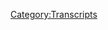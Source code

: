 {{Transcript
    | title         = [[15: February 20-21, 2017]]
    | caption       = [https://knowledgefight.libsyn.com/knowledge-fight-feb-20-21-2017 Listen to this episode on Libsyn]
    | episodeNumber = [[15: February 20-21, 2017|15]]
    | length        = 02:10:02
}}

{{MessageBox
    | header     = Warning: Bot Generated Content
    | text       = This transcript was automatically generated by transcription software and likely contains many mistakes and misattributions. Please check the audio for definitive quotes, attribution, and context.
    | image      = N3yvass4myg91.webp
    | imagewidth = 50px
    | id         = warning
}}

{{TranscriptBlock
    | name      = Alex Jones
    | timestamp = 00:00:00.000
    | text      = Andy in Kansas, you're on the air. Thanks for holding.
}}

{{TranscriptBlock
    | name      = Andy In Kansas
    | timestamp = 00:00:04.000
    | text      = Well, Alex, I'm a first time caller. I'm a huge fan. I love your work.
}}

{{TranscriptBlock
    | name      = Dan
    | timestamp = 00:00:08.000
    | text      = Hey, everybody. Welcome back to knowledge fight. I'm Dan.
}}

{{TranscriptBlock
    | name      = Jordan
    | timestamp = 00:00:10.000
    | text      = I'm Jordan.
}}

{{TranscriptBlock
    | name      = Dan
    | timestamp = 00:00:11.000
    | text      = We are a couple of dudes who like to sit around and drink wine and talk about Alex Jones twist is, I know a lot about Infowars.
}}

{{TranscriptBlock
    | name      = Jordan
    | timestamp = 00:00:21.000
    | text      = I don't know anything about Infowars.
}}

{{TranscriptBlock
    | name      = Dan
    | timestamp = 00:00:23.000
    | text      = Therein lies the fun.
}}

{{TranscriptBlock
    | name      = Jordan
    | timestamp = 00:00:24.000
    | text      = We're on how many episodes I still don't know anything about Infowars
}}

{{TranscriptBlock
    | name      = Dan
    | timestamp = 00:00:29.000
    | text      = I think you know more about it than a lot of people who listen regularly. That's true, I think because of your keen bullshit detector. Your awareness of history, the sorts of things Jordan, I've been building up today's episode,
}}

{{TranscriptBlock
    | name      = Jordan
    | timestamp = 00:00:43.000
    | text      = I can't even I can't begin to describe his freeze in your face is lighting up like Christmas fucked Independence Day. This is insane.
}}

{{TranscriptBlock
    | name      = Dan
    | timestamp = 00:00:53.000
    | text      = There is a reason and I am thrilled there's a reason for the season. Today we are going to be covering February 20 and 21st. All right in the life of Alex Jones, the coverage of the Alex Jones Show on the Info Wars network. And this is a show that I would like to call what a difference a day makes. I would like to start trying to give our episodes names. Oh boy, this one is what a difference a day.
}}

{{TranscriptBlock
    | name      = Jordan
    | timestamp = 00:01:23.000
    | text      = All right. All right. Oh,
}}

{{TranscriptBlock
    | name      = Dan
    | timestamp = 00:01:24.000
    | text      = holy shit.
}}

{{TranscriptBlock
    | name      = Jordan
    | timestamp = 00:01:25.000
    | text      = This is going to be
}}

{{TranscriptBlock
    | name      = Dan
    | timestamp = 00:01:26.000
    | text      = a roller coaster ride. All right, it's in. It's fun. Before we get so excited, I want to try and do this up top instead of deeply at the end. If you want to follow us. We're on Twitter at knowledge underscore fight. If you want to reach out to us, please subscribe on iTunes, we would appreciate it. We both have a feeling that our show and our voices are going to become way more relevant.
}}

{{TranscriptBlock
    | name      = Jordan
    | timestamp = 00:01:52.000
    | text      = Inexplicably. And also, it's it's both sad and and exciting that we are suddenly irrelevant.
}}

{{TranscriptBlock
    | name      = Dan
    | timestamp = 00:02:01.000
    | text      = Yeah, we you might. You'll sound really smart with your friends. As Alex Jones becomes more and more mainstream.
}}

{{TranscriptBlock
    | name      = Jordan
    | timestamp = 00:02:11.000
    | text      = It's like It's like being a hipster. But for the apocalypse like dude, I was in the apocalypse way before you
}}

{{TranscriptBlock
    | name      = Dan
    | timestamp = 00:02:17.000
    | text      = are a gurbles hipster.
}}

{{TranscriptBlock
    | name      = Jordan
    | timestamp = 00:02:20.000
    | text      = I prefer his early work.
}}

{{TranscriptBlock
    | name      = Dan
    | timestamp = 00:02:22.000
    | text      = I listened to gurbles podcast before the Nazi thing.
}}

{{TranscriptBlock
    | name      = Jordan
    | timestamp = 00:02:26.000
    | text      = You guys will never be there. Also, please, if
}}

{{TranscriptBlock
    | name      = Dan
    | timestamp = 00:02:29.000
    | text      = you tweet out. You liked the show. Tell your friends about it. Word of mouth. It's like that ludicrous album.
}}

{{TranscriptBlock
    | name      = Jordan
    | timestamp = 00:02:36.000
    | text      = Yeah. Oh, awesome. It's
}}

{{TranscriptBlock
    | name      = Dan
    | timestamp = 00:02:37.000
    | text      = word of mouth.
}}

{{TranscriptBlock
    | name      = Jordan
    | timestamp = 00:02:38.000
    | text      = Also, I'm going to I'm going to break tradition. I'm going to put my personal handle out. It's all Mondale. Oh, no. Here's what I realized as I as I was driving earlier today. First thing I thought was I've never gotten death threats. I'd like to see how that goes. I bet that it's fun. I bet you won't I've ever Yeah, I doubt it.
}}

{{TranscriptBlock
    | name      = Dan
    | timestamp = 00:02:57.000
    | text      = I do run a targeted ad and I made sure that it only got put on people's Twitter walls who have a college diploma.
}}

{{TranscriptBlock
    | name      = Jordan
    | timestamp = 00:03:04.000
    | text      = So we're free in the clear, we're safe. Eventually, we're going to have to David the Info Wars Goliath.
}}

{{TranscriptBlock
    | name      = Dan
    | timestamp = 00:03:15.000
    | text      = Possibly we might have to confront our fears and actually tweet at them at some point sooner or later, but for now, let's enjoy the let's not fuck around anymore. Let's get to the fun. Excellent. So Monday the 20th It's fancy free. Classic Alex in the studio. Like Like a kid who doesn't know he's about to get hit by a bus. Alex Jones you
}}

{{TranscriptBlock
    | name      = Jordan
    | timestamp = 00:03:39.000
    | text      = are gleeful? You uh you might do a pair of wet at any moment while introduced
}}

{{TranscriptBlock
    | name      = Dan
    | timestamp = 00:03:45.000
    | text      = when we get to why it'll make sense. Okay, but at the same time I will get to my my whole encompass. I fucking hate that I
}}

{{TranscriptBlock
    | name      = Jordan
    | timestamp = 00:03:53.000
    | text      = let's let's do this. Let's get into this.
}}

{{TranscriptBlock
    | name      = Dan
    | timestamp = 00:03:55.000
    | text      = Alec starts off the broadcast on Monday complaining about the new season of homeland.
}}

{{TranscriptBlock
    | name      = Alex Jones
    | timestamp = 00:04:02.000
    | text      = We got a call here at the office a few months ago, the whole new series of homeland popular TV show was going to be coming out and is based around me. And I'm this evil talk show host it puts out disinformation and causes disasters.
}}

{{TranscriptBlock
    | name      = Dan
    | timestamp = 00:04:21.000
    | text      = Just to pause for a second he's not bullshitting. No, he's not. No, there is a character that's very clearly based on him. Okay,
}}

{{TranscriptBlock
    | name      = Jordan
    | timestamp = 00:04:29.000
    | text      = because I was gonna say it seems like that's a that's a classic Alex Jones embellishment.
}}

{{TranscriptBlock
    | name      = Dan
    | timestamp = 00:04:34.000
    | text      = Later in the show. He plays a clip of the guy and he's like, he's, you know, taking umbrage at this guy, you know, playing a version of him on television, and they play a clip. And this guy is just talking about the globalists talking about how everyone needs to share links to Info Wars,
}}

{{TranscriptBlock
    | name      = Jordan
    | timestamp = 00:04:52.000
    | text      = okay, it's just he it's literally do they even sound the same. The guy
}}

{{TranscriptBlock
    | name      = Dan
    | timestamp = 00:04:57.000
    | text      = is doing a bad impression. I think I can do better. All right. Quite frankly, all right, but it's, it's like, the guy just says that there's globalists, and that people should share links and that the spirit of the Republic is coming back. Look at this asshole.
}}

{{TranscriptBlock
    | name      = Jordan
    | timestamp = 00:05:14.000
    | text      = I would never say something crazy like that. Yeah, I like I also hope that that actor just followed Alex Jones around like, I'm doing research for a role. It's just for you know, nobody, you know,
}}

{{TranscriptBlock
    | name      = Dan
    | timestamp = 00:05:25.000
    | text      = like Gerard Butler did well with Adam Carolla. Yeah, exactly for that one fucking movie. So also, we're gonna get back into this clip about homeland. And I think it highlights one really interesting thing where we've documented that Alex Jones doesn't really know the difference between reality and fiction. Yes. And it turns out, I don't think he knows that other people can tell the difference. Which might explain a lot. But he seems to think that everybody thinks that it's actually him on the show.
}}

{{TranscriptBlock
    | name      = Jordan
    | timestamp = 00:05:55.000
    | text      = Really? Yeah. So does it look eerily similar
}}

{{TranscriptBlock
    | name      = Dan
    | timestamp = 00:05:59.000
    | text      = to haven't seen a picture of it? I just heard the audio. But anyway, here's the here's the rest of this.
}}

{{TranscriptBlock
    | name      = Alex Jones
    | timestamp = 00:06:06.000
    | text      = Show, the whole push is banned. Alex Jones, he's evil force. The New York Times basically has the same thing and a big article today.
}}

{{TranscriptBlock
    | name      = Dan
    | timestamp = 00:06:13.000
    | text      = Also, that is the article that he was talking about the photographer on our last episode, yes,
}}

{{TranscriptBlock
    | name      = Jordan
    | timestamp = 00:06:18.000
    | text      = we found out that at least one part of that is confirmed there were pictures of him. There were pictures of him.
}}

{{TranscriptBlock
    | name      = Dan
    | timestamp = 00:06:25.000
    | text      = He talks so much more about this article later.
}}

{{TranscriptBlock
    | name      = Jordan
    | timestamp = 00:06:28.000
    | text      = And we'll get to it because it's a glowing positive review.
}}

{{TranscriptBlock
    | name      = Dan
    | timestamp = 00:06:31.000
    | text      = It was not good.
}}

{{TranscriptBlock
    | name      = Alex Jones
    | timestamp = 00:06:34.000
    | text      = And I went online just from the trailers for it. People believe I'm on the show. And they believe that I am now working was Showtime to put out this information. In fact, let's play this. Let's back that up. Let's play this with audio in a moment. But this is what I'm dealing with now. Not just the X Files character in a studio that looks just like mine. And then Chris Carter admits the guys based on me, but at least he's a good guy on the show someone know, with this new homeland show and others, I'm out framing innocent Muslims. And covering up basically terror attacks that other groups carry out. So
}}

{{TranscriptBlock
    | name      = Jordan
    | timestamp = 00:07:15.000
    | text      = is he on the Big Bang theory now?
}}

{{TranscriptBlock
    | name      = Dan
    | timestamp = 00:07:17.000
    | text      = There's a character base. Yeah, that works. It's an interesting twist for this parody character to be framing innocent Muslims because that's kind of metaphorically what he does, yes. And then covering up terrorist attacks, and saying things are false flags. When he does say everything is a false flag.
}}

{{TranscriptBlock
    | name      = Jordan
    | timestamp = 00:07:35.000
    | text      = It legitimately I would not be surprised if this is just a transcript from one of his shows, all of this guy's lines are just reading. They play
}}

{{TranscriptBlock
    | name      = Dan
    | timestamp = 00:07:45.000
    | text      = is essentially really well, like I said, with the talking about the globalists. Yeah, that's not a parody even that exists. But also did you see today that when that New York Times article came out, the sister of one of the kids killed at Sandy Hook? Yeah, he did it. Yeah. And was like, This is disgusting. Yeah. That's sort of my he. This is a man who denies the murder of my brother. Yeah. Fuck off. Alex Jones. Yeah, agreed. That's, that's the kind of thing he says is a false flag. But whatever. She's taking about this character. Go fly a cat.
}}

{{TranscriptBlock
    | name      = Jordan
    | timestamp = 00:08:17.000
    | text      = Yeah, go fuck yourself. But the thing that I kept seeing was that people kept referring to that as being a seminal moment. And that is terrible. I hate that. Oh, the New York Times article. Yeah. Or the the Sandy Hook. Oh, yeah. Like, oh, he's, he's so much more crazy than that. I kept listening. I kept reading those tweets being like, you guys
}}

{{TranscriptBlock
    | name      = Dan
    | timestamp = 00:08:38.000
    | text      = don't know shit. Yeah. You don't know the nuances. No idea how crazy the Sandy Hook is a big one. It is huge. But also I want to make this argument. And I think it's going to overarch this entire episode. And I part of the reason why I brought up this Sandy Hook tweet. When he said those things. No, he did not have his free speech taken away. Odd. One of the worst things you can probably do or insinuate is that all of these murdered children are fake. Right. And that someone was because what ended up happening was all the family members of these kids got harassed. Yep. And they got they got death threats. The you're part of a massive cover up, right? All this stuff? That's largely because of Alex Jones.
}}

{{TranscriptBlock
    | name      = Jordan
    | timestamp = 00:09:24.000
    | text      = If you How could you imagine a worst tragedy than your child dying? Well, that's the worst thing I can think of being shot having your child be murdered. Yeah. And then after a while you're trying to grieve. People are giving you fucking death threats. What is wrong with you, man? We're just
}}

{{TranscriptBlock
    | name      = Dan
    | timestamp = 00:09:45.000
    | text      = a couple of dumb sheeple who don't get it. That's a good point. Anyway, he has a couple more thoughts here, but also that character in The X Files. The new series also was based on him. It turns out there's a lot of people who are inspired by his version of crazy This echo in this room.
}}

{{TranscriptBlock
    | name      = Jordan
    | timestamp = 00:10:01.000
    | text      = Yes, yeah.
}}

{{TranscriptBlock
    | name      = Alex Jones
    | timestamp = 00:10:03.000
    | text      = Now I'm covering up false flags on the new TV show. And the voice sounds enough like me in the trailers that people are asking Alex, why'd you sell out for a show attacking yourself? So you're talking about fake news. This is a fake show that has a fake newscaster playing the part of me and then saying things I didn't say it's fake. Upon fake upon fake. I sat there.
}}

{{TranscriptBlock
    | name      = Jordan
    | timestamp = 00:10:29.000
    | text      = It's saying things I didn't say. It's not fake. It's fiction. It's fiction. Yeah, it's just a TV show. Yeah, it's
}}

{{TranscriptBlock
    | name      = Dan
    | timestamp = 00:10:36.000
    | text      = creative. Chip. Yeah. Wait, again? Well, within the parity law,
}}

{{TranscriptBlock
    | name      = Jordan
    | timestamp = 00:10:43.000
    | text      = yeah. Oh, absolutely. Who is who is asking him? Like, why did you sell out?
}}

{{TranscriptBlock
    | name      = Dan
    | timestamp = 00:10:49.000
    | text      = Maybe his lawyer did they? Remember his lawyer didn't know if he'd been kicked out of the Oh, that's right. That's a good point. Maybe he was just the world's worst misinformed lawyer. He was like, Hey, man, thank you. Hey, did I sign documents to get Yeah,
}}

{{TranscriptBlock
    | name      = Jordan
    | timestamp = 00:11:03.000
    | text      = are you getting? Are you getting royalties? What's happening? I need a taste. If they so they don't have to. They don't have to pay him for that. Do they? I mean, they're not you. They? They're basically using his likeness has Alex
}}

{{TranscriptBlock
    | name      = Dan
    | timestamp = 00:11:17.000
    | text      = Jones trademarked yelling about globalists. That's a
}}

{{TranscriptBlock
    | name      = Jordan
    | timestamp = 00:11:21.000
    | text      = good good point. I also also we just looked at a picture of the actor playing him. Nothing like
}}

{{TranscriptBlock
    | name      = Dan
    | timestamp = 00:11:27.000
    | text      = I recognize that dude, though. I've seen him and some stuff. Yeah, I can't I can't for the life of me place where it is. Anyway, I don't give a shit. Yeah. Fuck them. Monday goes on. And Alex Jones does some horrible argumentation. This this clip. Okay, is spectacular. All right, because he accuses other people of misusing sources, which is his bread and butter. It's all he does. Then he argues about people making a straw man fallacy. And then without missing a beat makes a straw man. So this is this clip. God is a rise some
}}

{{TranscriptBlock
    | name      = Jordan
    | timestamp = 00:12:02.000
    | text      = kind of superhero of being a complete Nutter moron.
}}

{{TranscriptBlock
    | name      = Dan
    | timestamp = 00:12:06.000
    | text      = Yeah, I yeah, I wait till we get to Tuesday. All right.
}}

{{TranscriptBlock
    | name      = Alex Jones
    | timestamp = 00:12:12.000
    | text      = So Trump's lying about knowing Russian agents. And this is so verifiably easy to disprove.
}}

{{TranscriptBlock
    | name      = Dan
    | timestamp = 00:12:21.000
    | text      = So what he's what he's talking about here is that a bunch of people were saying like, Oh, you said you don't know Russian agents. But that must mean that you don't know Roger Stone. Right? Because Roger Stone has deep ties to Russia. Or Michael Flynn. Yeah, any of these. Any of these dudes so they the idea is a style of argumentation I believe, you know, it's just a classic syllogism. If A then B isn't even see if a then C. Right. You know, Roger Stone. Roger Stone has deep ties to Russia, therefore, you know, someone who has deep ties to Russia. Yeah. Alex doesn't understand this at all as a logical form. And so he's like, why are they trying to say that Trump doesn't know Roger Stone? You don't understand the point. Yeah. Or you do and you're just trying to murky the waters?
}}

{{TranscriptBlock
    | name      = Jordan
    | timestamp = 00:13:07.000
    | text      = I mean, yeah, your your basic. Your basic trick is just deny, deny, deny. And then maybe, I mean, his followers are just gonna believe whatever it is. He's and I and pray, deny and it's time to deny and pray.
}}

{{TranscriptBlock
    | name      = Alex Jones
    | timestamp = 00:13:22.000
    | text      = But they don't care. They sit there like con men that have been caught. And they just double and quadruple and triple down and just don't care. That's you. Look at the Why is Trump lying about Roger Stone and Russia? Yeah. First is Trump lying about knowing Roger Stone never says I don't know, Roger Stone. It's not even a clip of him saying that. At a press conference. The clip doesn't even correspond to what they say. It's like saying, I saw a blue bird in the nest. You look in the tree. There's not even a nest, or there's not even a bird. There's not even a tree folks. Look at that tree. That looks like a mouse for a computer. It's not a tree. Yeah, it is. You're like, No, it's not. You're not even having a logical discussion. They skip that matter.
}}

{{TranscriptBlock
    | name      = Dan
    | timestamp = 00:14:08.000
    | text      = I know a better metaphor. If you want to come up with an analogy for someone claiming a source says something that it doesn't go to any of our episodes.
}}

{{TranscriptBlock
    | name      = Jordan
    | timestamp = 00:14:19.000
    | text      = Listen to us explain. Every time. I just love that. That is the perfect analogy. bloober Like, I saw bluebirds nest in the tree. There's no nest. There's no bird. There's not even a tree. Wait, are you are you are you looking in the right place? Is that the real issue? Are you looking still in your story?
}}

{{TranscriptBlock
    | name      = Dan
    | timestamp = 00:14:42.000
    | text      = No Bird there's no plane there's no superman Alright, he's so dumb.
}}

{{TranscriptBlock
    | name      = Alex Jones
    | timestamp = 00:14:49.000
    | text      = Matter. So this is a psychological warfare tactic but
}}

{{TranscriptBlock
    | name      = Dan
    | timestamp = 00:14:55.000
    | text      = by his own admission right there he engages in psychological warfare.
}}

{{TranscriptBlock
    | name      = Jordan
    | timestamp = 00:14:59.000
    | text      = Yes. Yeah, it's a great tactic. Yeah. But he's he should, he should really just be praising the tactic being like, hey, everything they're trying to do is what they're saying we're doing. So I'm doing it.
}}

{{TranscriptBlock
    | name      = Dan
    | timestamp = 00:15:11.000
    | text      = This is a psychological warfare tactic and as evidence that it's effective look at this giant screen. Look at the fact that I've gone to all of you with both.
}}

{{TranscriptBlock
    | name      = Alex Jones
    | timestamp = 00:15:22.000
    | text      = I tried to get calls. I guess it premiered last night. on Showtime. Then I guess it goes like Netflix later this the show homeland? I know. It's been a big show for years. And I'm sitting there and people are saying you're on homeland? Because I guess they start out the first episode where you don't see me. I haven't seen it yet. And it just sounds like my voice.
}}

{{TranscriptBlock
    | name      = Jordan
    | timestamp = 00:15:45.000
    | text      = He's totally seen it.
}}

{{TranscriptBlock
    | name      = Dan
    | timestamp = 00:15:46.000
    | text      = But again, he doesn't say you don't see the character. He says you don't see me. Yeah, he doesn't understand the veil between fiction and real. No, it's estimated.
}}

{{TranscriptBlock
    | name      = Jordan
    | timestamp = 00:15:56.000
    | text      = I mean, it is it is him. I would I would actually accept that that shorthand, because if it's based entirely upon him, and so far, it's kind of it's kind of,
}}

{{TranscriptBlock
    | name      = Dan
    | timestamp = 00:16:06.000
    | text      = yeah, it sounds like it is. I've never seen homeland. But this sounds like a bullseye.
}}

{{TranscriptBlock
    | name      = Jordan
    | timestamp = 00:16:10.000
    | text      = It's crazy. Yeah. Yeah, no, it sounds about right. So I actually give him a pass on using the me there,
}}

{{TranscriptBlock
    | name      = Dan
    | timestamp = 00:16:17.000
    | text      = you've convinced me, but I'm still gonna keep it unless he perfectly described
}}

{{TranscriptBlock
    | name      = Jordan
    | timestamp = 00:16:21.000
    | text      = what the guy looked like. But he was just looking into a mirror and described himself right.
}}

{{TranscriptBlock
    | name      = Dan
    | timestamp = 00:16:26.000
    | text      = It looks like a chubby pug hasn't slept in a month.
}}

{{TranscriptBlock
    | name      = Jordan
    | timestamp = 00:16:30.000
    | text      = I mean, people are calling me and saying that I look like a chubby pug. I don't even know how to Yeah.
}}

{{TranscriptBlock
    | name      = Alex Jones
    | timestamp = 00:16:36.000
    | text      = But then it doesn't even sound like my voice. It sounds like my voice. But then the guy isn't good at it. He kind of goes back into like an Australian accent. And then back into kind of what I sound like. And it's just like, I have to defend myself against this, that this isn't me. And then people go, Oh, Alex, quick Sanders TV shows about you. The creators of it, are in a whole bunch of newspapers, variety and Entertainment Weekly, I mean, go neither, which Google it and Homeland and it's just like, hundreds of articles and many.
}}

{{TranscriptBlock
    | name      = Dan
    | timestamp = 00:17:11.000
    | text      = Again, he has no idea what numbers are. But the other thing too, in there, it's important for what's about to come up is this idea that he's like, I have to defend myself against this. It's like no, it's character. No, it's yeah, you just, there's just a character that's based on you. You don't have to defend yourself.
}}

{{TranscriptBlock
    | name      = Jordan
    | timestamp = 00:17:26.000
    | text      = Who are you defending yourself? Again, it's in his he's defending himself against his own people, right? Or his own insecurities or something like that. I imagine that the character is illustrating something about himself that he's uncomfortable, right, right. I imagine just just his entire existence, possibly. Yeah, that could be it. But then his defense like in the fictional world, though, he has to come to terms with the fact that this guy is a propagandist who spouts conspiracy theories. Yeah. So he's looking at himself. Yeah. And going, Wait, if I were watching this, I would think this guy is crazy. Yeah. I think people think I'm crazy. At least enough people to make a TV show. Exactly. Yeah, exactly. There's a lot he's got to do. That is that is like looking yourself for that kind of a funhouse mirror. Like, where he's Yeah, it's like, if you if you once we have clones, right? If you're walking behind your clone, it's like looking at your own Aspie. And like, oh, fuck, I gotta work out.
}}

{{TranscriptBlock
    | name      = Jordan
    | timestamp = 00:18:26.000
    | text      = I gotta work out. God damn it.
}}

{{TranscriptBlock
    | name      = Dan
    | timestamp = 00:18:28.000
    | text      = Yeah. But the the thing that I think also is fascinating, as he's like, I've got to defend myself against this. And then immediately his next thought is, people are saying, people are gonna say, Alex, you're crazy. There aren't TV shows about you. No one's saying. We all are very clear that there, there are 100% there. We think you're crazy.
}}

{{TranscriptBlock
    | name      = Jordan
    | timestamp = 00:18:51.000
    | text      = But they're not about him. I think he thinks if he's a character on the show, he's the most important character on that show. The
}}

{{TranscriptBlock
    | name      = Dan
    | timestamp = 00:18:58.000
    | text      = character that he plays, or that he was, it was based on him in the X Files was not the most important character. It wasn't it was not Fox Mulder in Alex Jones's world. It was it was the most important character
}}

{{TranscriptBlock
    | name      = Unknown Speaker
    | timestamp = 00:19:11.000
    | text      = again, I
}}

{{TranscriptBlock
    | name      = Dan
    | timestamp = 00:19:12.000
    | text      = haven't seen homeland, but it's like the fifth or sixth season of it. And I'm sure that it's just part of the arc for the season, of course, so I don't like it. So I'm
}}

{{TranscriptBlock
    | name      = Jordan
    | timestamp = 00:19:20.000
    | text      = assuming the Alex Jones character becomes the adviser to the president.
}}

{{TranscriptBlock
    | name      = Dan
    | timestamp = 00:19:27.000
    | text      = Or maybe, maybe just dies? Who knows? Yeah, that'd
}}

{{TranscriptBlock
    | name      = Jordan
    | timestamp = 00:19:29.000
    | text      = be fun. He's gotta get back to his also I want to hear Alex Jones do an Australian accent. One.
}}

{{TranscriptBlock
    | name      = Alex Jones
    | timestamp = 00:19:35.000
    | text      = All right. I don't know. Yeah, I
}}

{{TranscriptBlock
    | name      = Jordan
    | timestamp = 00:19:37.000
    | text      = don't think I don't think there's any way to do the Alex Jones voice and do it now. It
}}

{{TranscriptBlock
    | name      = Dan
    | timestamp = 00:19:40.000
    | text      = hurts my throat. So he's gonna get back into his ideas about how this character is a straw man, how it's stupid to do straw man arguments, then he's going to misrepresent what a straw man argument is, and then he's going to commit one. I was so
}}

{{TranscriptBlock
    | name      = Jordan
    | timestamp = 00:19:54.000
    | text      = I was so excited because I was like, Oh man, Alex Jones knows what a straw man argument is. Then Next thing you said was, and he gets the straw man argument wrong very much.
}}

{{TranscriptBlock
    | name      = Alex Jones
    | timestamp = 00:20:05.000
    | text      = So then there's that whole thing. We're guaranteed a lot. MSMC Jones is crazy and claims there's TV shows about him. In fact, when Chris Carter came out and said the new X Files is based on our shows and his ideas and his theories and his worldview to a great extent, and there's a character that basically plays him, and I like that I think Alex Jones is a libertarian, not a racist. Well, Chris Carter, sounds like a closet Trump supporter to me, but I'm not gonna say anything. They said I was lying about that the new X Files wasn't about me. I mean, it's like, I'm horrible. I'm dangerous. I'm reaching hundreds of millions of people every few months, but nobody listens. And I'm a cook shut me up, though. And Trump's lying, saying he doesn't know Roger Stone, then there's no such thing. And then I read the comments, and I got depressed reading because it's all like liberals, right? See, he has been called as a Russian and caught not knowing Him. They just make up these. It'd be like, if I had them bring in Bob, the kickboxing dummy. Like we've got one here in the office and beat up Bob, the kickboxing dummy. I said, Look, he didn't lay a hand on me. He didn't lay a glove on me. People say, Dude, it's an inanimate object. It's a straw man. And I had a pin yada of say, Michael, and I beat it up, I didn't really beat up Michael Moore, they've now reached like, two year old level, and I realized it, people are now worrying little.
}}

{{TranscriptBlock
    | name      = Dan
    | timestamp = 00:21:29.000
    | text      = So that's what he thinks a straw man, he
}}

{{TranscriptBlock
    | name      = Jordan
    | timestamp = 00:21:32.000
    | text      = doesn't understand any of the words, I don't understand what he was talking about. I'm just excited to know that they have a punching dummy in their office. He was
}}

{{TranscriptBlock
    | name      = Dan
    | timestamp = 00:21:41.000
    | text      = essentially saying that if you beat up a fake version of Michael Moore, he could say you beat up Michael Moore. And that's a straw man. That's not on a very, very metaphorical basis. It kind of is. If you create a fake version of Michael Moore to rhetorically attack, then yes,
}}

{{TranscriptBlock
    | name      = Jordan
    | timestamp = 00:21:58.000
    | text      = that it might as well have said if I beat up a VHS copy of The Wicker Man. I have destroyed a straw man. Well, I
}}

{{TranscriptBlock
    | name      = Dan
    | timestamp = 00:22:06.000
    | text      = mean, if you say that Chuck Schumer is a vampire, and then you attack him for his vamper ism, that's kind of a straw man is pretty much a straw man
}}

{{TranscriptBlock
    | name      = Jordan
    | timestamp = 00:22:13.000
    | text      = argument right there. Yeah, big time. Maybe you say, all liberals are agents of the globalists who are trying to destroy the country from within. And they've openly said that, instead of, you know, engaging with liberal ideas, you're just creating some sort of, I don't know, like an imaginary Hey, dude, like, yeah, like a bot. Like if if Bob the punching bag dummy represent. So he's he, he lives and dies on Strava. And arguments is the point. And here's a new one.
}}

{{TranscriptBlock
    | name      = Alex Jones
    | timestamp = 00:22:49.000
    | text      = They've now reached like two year old level, and I realized it, people are now wearing little safety pins on their collar. That means I could be triggered. I believe I'm in a safe space. Just basically don't even talk to me. I'm a basket case. And they're now everywhere coming into jobs and saying, you can't ever criticize me or I'll have I have a I have a disability. I'll have to show you because I'm a snowflake. Total mental illness. And this is what they're pushing. This is what they're doing.
}}

{{TranscriptBlock
    | name      = Dan
    | timestamp = 00:23:21.000
    | text      = This is what they're pushing. This is what they're doing. Yep. Yep. Nobody's doing that. Anybody who knows what those safety pins are about? It's trying to signal to people that I will be an ally for you. If you are being attacked by somebody, you can count on me to defend you. Yeah, that is the idea of the safety pin. His argument is, I'm a cuckoo bananas person.
}}

{{TranscriptBlock
    | name      = Jordan
    | timestamp = 00:23:43.000
    | text      = It's clearly that people who wear safety pins have a mental illness, and then they will go into jobs. Which I don't know how they got these jobs in the first place. Or they get them from Steve Jobs. Steve Jobs is dead. Every liberal think Steve Jobs is still alive the same way the globalists froze Walt Disney. I don't know that I lost that one. Control of that one. That one got out far enough. Yeah, you can't you can't criticize who the whole is like, Hey, if you criticize me, I will sue you.
}}

{{TranscriptBlock
    | name      = Dan
    | timestamp = 00:24:17.000
    | text      = I'm glad you picked up on that important to remember okay. Just remember that he's complaining that these snowflakes are litigious
}}

{{TranscriptBlock
    | name      = Jordan
    | timestamp = 00:24:26.000
    | text      = and we will be writing that down in the notes. Now we
}}

{{TranscriptBlock
    | name      = Dan
    | timestamp = 00:24:31.000
    | text      = are going to take a little tour through the rest of the time on the episode where Alex Jones proceeds to be every negative thing that people think about. This first clip, he shows off a little bit of his Islamophobia chops to New
}}

{{TranscriptBlock
    | name      = Alex Jones
    | timestamp = 00:24:47.000
    | text      = York City. In DC can I make this up?
}}

{{TranscriptBlock
    | name      = Dan
    | timestamp = 00:24:57.000
    | text      = He's showing video of a pro test a march there were people took some time to appreciate and enjoy some Muslim prayer. They'll take a moment of silence to recognize one of the world's largest religions, right respectfully. Yes. And Alex really is not happy
}}

{{TranscriptBlock
    | name      = Jordan
    | timestamp = 00:25:16.000
    | text      = about which is like a good show of solidarity. Absolutely.
}}

{{TranscriptBlock
    | name      = Dan
    | timestamp = 00:25:21.000
    | text      = Celebrating other people's cultures is a delightful thing to do
}}

{{TranscriptBlock
    | name      = Jordan
    | timestamp = 00:25:24.000
    | text      = right It's like wearing a safety pin that looks like a hit job.
}}

{{TranscriptBlock
    | name      = Dan
    | timestamp = 00:25:28.000
    | text      = Yeah. Oh boy.
}}

{{TranscriptBlock
    | name      = Dan
    | timestamp = 00:25:44.000
    | text      = Think I Left this in because it's really nice thing
}}

{{TranscriptBlock
    | name      = Jordan
    | timestamp = 00:25:46.000
    | text      = and it is it is kind of beautiful. I have no affiliation with any religion whatsoever. That is touching
}}

{{TranscriptBlock
    | name      = Dan
    | timestamp = 00:25:53.000
    | text      = like that. There is that throat sound or whatever it is. It's nice. It's a nice tone. Yeah, there
}}

{{TranscriptBlock
    | name      = Jordan
    | timestamp = 00:25:59.000
    | text      = is a there is a reason that religion kind of resonates with people. Yeah,
}}

{{TranscriptBlock
    | name      = Dan
    | timestamp = 00:26:03.000
    | text      = it digs deep down. Alex though, has some ideas that kind of drift sexual in a weird way, of course.
}}

{{TranscriptBlock
    | name      = Alex Jones
    | timestamp = 00:26:19.000
    | text      = Should probably cut to the other one, where we have the feminist way Allah Akbar, Allahu Akbar. And again, this is a fetish. This is a cockling. They see this is really anti Christian, anti freedom, anti West, a anti open society. And so the groups leading these are Islamic, you can go look it up and Paul's article, they hand out these plastic hijabs, that women then put on by the 1000s. And then they put it on the news, saying, Look how beautiful this is.
}}

{{TranscriptBlock
    | name      = Jordan
    | timestamp = 00:26:47.000
    | text      = Does he get to the clip of a woman saying Allahu Allahu Akbar, there's a
}}

{{TranscriptBlock
    | name      = Dan
    | timestamp = 00:26:51.000
    | text      = clip of a woman leading a prayer at the Woman's March, and she is yelling Allahu Akbar. But that just means God is great. Yeah, that's doesn't mean anything. Just because people yell it when they're committing terrorism sometimes doesn't mean that the phrase itself is bad.
}}

{{TranscriptBlock
    | name      = Jordan
    | timestamp = 00:27:08.000
    | text      = Um, now I'm gonna go with Yeah, are you? Yep, you are all phrases are bad.
}}

{{TranscriptBlock
    | name      = Dan
    | timestamp = 00:27:13.000
    | text      = Okay. I couldn't tell you. But it's the same thing with like, you know, it's a harder argument, but in some in non hateful contexts, a swastika isn't offensive, you know, in like, Hindu traditions and things like Right, yes. Okay. Now I'm back on board with the physical shape of it is not what's offensive. It's the connotation of it. Yes. And the use of it. Yeah, the phrase Allah Akbar is not offensive. No, it's offensive. If someone is shooting you yelling it? Ain't but that no
}}

{{TranscriptBlock
    | name      = Jordan
    | timestamp = 00:27:42.000
    | text      = was of the shooting. If you were yelling, pretty much anything while you're shooting me. I'm gonna take that in the negative light. Great point. That's a good point.
}}

{{TranscriptBlock
    | name      = Dan
    | timestamp = 00:27:52.000
    | text      = So then Alex is like, it's a cockle dang thing. He always goes on this long. These long rants about how these feminists all think it's cool to have jihadi boyfriends and some of the heavyweight What are you talking about?
}}

{{TranscriptBlock
    | name      = Jordan
    | timestamp = 00:28:05.000
    | text      = I did not know that because they want that a stereotype or caulk holding
}}

{{TranscriptBlock
    | name      = Dan
    | timestamp = 00:28:09.000
    | text      = their fucking nationality and their race. Yeah, so wait, go How is it real because they're not white. What don't you get?
}}

{{TranscriptBlock
    | name      = Jordan
    | timestamp = 00:28:18.000
    | text      = I all all things.
}}

{{TranscriptBlock
    | name      = Dan
    | timestamp = 00:28:21.000
    | text      = It's, it's that's a white genocide narrative. Okay, so they're tackling you know, cuckold porn on one is all essentially black men and white women. It's good stuff. I'm not against it. But that's the depth of his understanding of what that term means. Right? And so it's always white men being humiliated by white women dating ethnic men. And so that's what he
}}

{{TranscriptBlock
    | name      = Jordan
    | timestamp = 00:28:45.000
    | text      = are all white men humiliated by that. Is that what or is he saying that all white men should be humiliated when a white woman dates? Anyone not white?
}}

{{TranscriptBlock
    | name      = Dan
    | timestamp = 00:28:55.000
    | text      = I think that's implied underneath what he's saying. Yeah, but I don't think he even knows that he believes that enough to express it.
}}

{{TranscriptBlock
    | name      = Jordan
    | timestamp = 00:29:02.000
    | text      = Yeah, that's the that's pretty much white nationalism. Right there. He is advocating full on segregation. Now no miscegenation.
}}

{{TranscriptBlock
    | name      = Dan
    | timestamp = 00:29:10.000
    | text      = I don't know if he was just not being careful with his words, but that's what he's saying. Well,
}}

{{TranscriptBlock
    | name      = Jordan
    | timestamp = 00:29:15.000
    | text      = as we all know, he is always careful. I mean, everything I say. So now he gets in even when I'm not telling the truth. It's really the truth. He gets
}}

{{TranscriptBlock
    | name      = Dan
    | timestamp = 00:29:23.000
    | text      = into a little bit of combo platter. In this next clip, we get to enjoy a nice ride through three of the greatest hits.
}}

{{TranscriptBlock
    | name      = Jordan
    | timestamp = 00:29:32.000
    | text      = It's like the Taste of Chicago but with misogyny,
}}

{{TranscriptBlock
    | name      = Dan
    | timestamp = 00:29:37.000
    | text      = homophobia, and terrible exploitative pedophile fear mongering,
}}

{{TranscriptBlock
    | name      = Jordan
    | timestamp = 00:29:43.000
    | text      = does he do a voice?
}}

{{TranscriptBlock
    | name      = Unknown Speaker
    | timestamp = 00:29:45.000
    | text      = I think he does. Excellent.
}}

{{TranscriptBlock
    | name      = Alex Jones
    | timestamp = 00:29:48.000
    | text      = All of it is just completely upside down kooky land
}}

{{TranscriptBlock
    | name      = Alex Jones
    | timestamp = 00:29:56.000
    | text      = what other what other signs say dismantle white supreme See, everything is anti white, anti West, even though almost every one of them is white. This is mass mental illness,
}}

{{TranscriptBlock
    | name      = Jordan
    | timestamp = 00:30:11.000
    | text      = if you are against dismantling white supremacy, that's
}}

{{TranscriptBlock
    | name      = Dan
    | timestamp = 00:30:15.000
    | text      = bad. That's real bad.
}}

{{TranscriptBlock
    | name      = Jordan
    | timestamp = 00:30:17.000
    | text      = That's really bad. And that means you're for what support white supremacy?
}}

{{TranscriptBlock
    | name      = Dan
    | timestamp = 00:30:21.000
    | text      = And if your argument is, isn't it crazy that they're against white supremacy and they're all white and they're white?
}}

{{TranscriptBlock
    | name      = Jordan
    | timestamp = 00:30:26.000
    | text      = Once both white and against white supremacy really
}}

{{TranscriptBlock
    | name      = Dan
    | timestamp = 00:30:31.000
    | text      = might be missing the mark? No, thank
}}

{{TranscriptBlock
    | name      = Jordan
    | timestamp = 00:30:32.000
    | text      = you. If you're white, you should be not against white supremacy. I'm not saying you should be for white supremacy, you should be at the very least neutral on white girls,
}}

{{TranscriptBlock
    | name      = Dan
    | timestamp = 00:30:43.000
    | text      = you might end up a Kuk anyway, here we go.
}}

{{TranscriptBlock
    | name      = Alex Jones
    | timestamp = 00:30:47.000
    | text      = This is what you pay for it, the colleges. This is what goes on. And you see the type of women and I'm not bashing women out to the like, please don't put me on your level of being obsessed with what sexuality somebody is. But these are the type of women that will come up to your good looking wife, your girlfriend, whatever, in Austin and start hitting on them in front of you. And they can't even believe they're like, hey back up. They're like, whoa, I'm politically correct. I'm Royal. If a man wants to compete on women's team, he can If a woman wants take steroids to compete on the women's team she can. The man wants to go into women's bathroom he can vice versa. And Nambla says if they want to pick your five year old up out of the backyard if your five year old says they want to go because they're promising a candy or a puppy are video games that you shouldn't be able to under law, they have filed with the UN where they want international law to say they come to your door. I'm here to pick up your five year old five year old school, whatever, it's going to be filings taking them to Star Wars. You're like No, Billy can't go there like your child's allowed to love get your child's allowed to have an abortion at age nine in California. The State takes them away. They're allowed to have inoculations without you saying because they have their own freedom to go with a pedophile. There's the voice and the pedophiles aren't you won't have to take them to a slave dungeon. We might let them live. You see, if you just let us have sex with them. We won't have to kill them and throw them in a shallow grave. It's your fault. We got to kill kids. We're liberal. You're not used to it. Now you just heard me break down we're actually facing it sounds unbelievable. It sounds unreal. It sounds like it couldn't be actually happening. But it is. This is what we're facing.
}}

{{TranscriptBlock
    | name      = Dan
    | timestamp = 00:32:28.000
    | text      = This is who we're facing.
}}

{{TranscriptBlock
    | name      = Jordan
    | timestamp = 00:32:30.000
    | text      = It's your fault. We have to kill kid.
}}

{{TranscriptBlock
    | name      = Dan
    | timestamp = 00:32:33.000
    | text      = We should probably isolate that for an hour.
}}

{{TranscriptBlock
    | name      = Jordan
    | timestamp = 00:32:35.000
    | text      = Yeah, I think that should just be where we That's our new intro and outro that's the next that's actually yeah, that's how we close the show from now on. Yeah, ladies and gentlemen, it is Alex Jones's fault that we have to kill kids. We would love we don't want to Yeah, we just really have to it's we file the law with the UN right that every time Alex Jones speak we have we have to kill a kid. We don't want to we, we It hurts us more than it hurts the kid.
}}

{{TranscriptBlock
    | name      = Dan
    | timestamp = 00:33:06.000
    | text      = But you understand the logic that he's using there. Right? The the logic he's using is that look, all these pedophiles really want to do is have sex with kids yet because they're not allowed to. They got to put them in a dungeon and kill them. So he thinks that liberals want to allow people to have sex with kids in order that they don't have to kill them. That's crazy. That is especially considering that he defends Milo, who now has been outed as someone who literally defends pedophiles. I was
}}

{{TranscriptBlock
    | name      = Jordan
    | timestamp = 00:33:37.000
    | text      = I was just listening to that clip gone. This is before information. Yes. Okay. All right.
}}

{{TranscriptBlock
    | name      = Dan
    | timestamp = 00:33:45.000
    | text      = I won't lie that plays into what a difference
}}

{{TranscriptBlock
    | name      = Jordan
    | timestamp = 00:33:51.000
    | text      = all these pedophiles are liberals.
}}

{{TranscriptBlock
    | name      = Dan
    | timestamp = 00:33:53.000
    | text      = To be fair, when we talk about Milo, if you guys didn't hear a number of clips came out that have been in the public sphere. Yeah. Like a lot of it was from his appearances on Rogan.
}}

{{TranscriptBlock
    | name      = Jordan
    | timestamp = 00:34:05.000
    | text      = It's it's not like we're going to say spoiler alerts. No,
}}

{{TranscriptBlock
    | name      = Dan
    | timestamp = 00:34:09.000
    | text      = but he doesn't talk about he's not talking about fucking five year old kids. He's not it. Milo is talking about his own experience of having sex with adults when he was 13. Right. And not recognizing his victimization, right? How he's not recognizing that the other person had an adult brain right at all. And because he makes it so fine in the way he's talking about and actually a good thing. He he is tacitly saying that it all totally
}}

{{TranscriptBlock
    | name      = Unknown Speaker
    | timestamp = 00:34:37.000
    | text      = cool.
}}

{{TranscriptBlock
    | name      = Dan
    | timestamp = 00:34:38.000
    | text      = Yeah. And that's Well,
}}

{{TranscriptBlock
    | name      = Jordan
    | timestamp = 00:34:40.000
    | text      = I mean, there is a un law that says it's okay. Yeah, absolutely. It actually it doesn't say it's okay. It says you
}}

{{TranscriptBlock
    | name      = Dan
    | timestamp = 00:34:47.000
    | text      = have to know if you have to allow you have to go.
}}

{{TranscriptBlock
    | name      = Jordan
    | timestamp = 00:34:51.000
    | text      = I do like that. I'm gonna take your five year old to Star Wars. That's where it starts because I promised him candy. It always starts with Star Wars absolutely if any, if I know anything, it's the globalist put a lot of pedophilia imagery into Star Wars Sure. Which is why and that's why Anakin kills the young Lynx. All he wanted to do was have sex with them. You're totally Yoda wouldn't let him do I hate to call out agenda. Why agenda 21 was called in. We all know this.
}}

{{TranscriptBlock
    | name      = Dan
    | timestamp = 00:35:25.000
    | text      = Yeah, so that's, that's crazy fucking bullshit. That's insanity. So within the last three clips, we've heard rampant misogyny, homophobia, transphobia. Islamophobia.
}}

{{TranscriptBlock
    | name      = Jordan
    | timestamp = 00:35:38.000
    | text      = Yeah, and horrible racism again, for I don't know how many times I'm gonna say this. It is not allowing men to go into the women's bathroom. No, that's not what it's for. It's not the discussion. And if you are in a women's bathroom, or if you're in a men's bathroom as a trans person, there is a way higher chance that you are the one who will be sexually assaulted. Yes. And by way higher chance. I mean, there is zero chance that it goes the other direction
}}

{{TranscriptBlock
    | name      = Dan
    | timestamp = 00:36:09.000
    | text      = documented. Yeah, well, it was zero but very low.
}}

{{TranscriptBlock
    | name      = Jordan
    | timestamp = 00:36:12.000
    | text      = I mean, yeah. Nothing is zero but hewed foods. You can't
}}

{{TranscriptBlock
    | name      = Dan
    | timestamp = 00:36:16.000
    | text      = you can't account for the like, sis or trans. You can't account for the incidence of some bad people. Some bad hombres. Yeah, being trans doesn't automatically make you a good person. No, but it also definitely doesn't make you a bad person. And it very much is a Yeah, it makes you a person. Why don't don't be a dick to trans people agreed. But anyway, all of that said, I still 100% Want to make this clear. Okay. Our show is not about trying to get Alex Jones kicked off the air. I hate the things he says yes. But much like a vote Voltaire would say I defend to the death his right to say them. Yes, he is a crazy asshole. Who should be seen as a crazy asshole. Yep. But I am not interested in censoring him. No, I want that to be totally clear. Despite all of this hate speech.
}}

{{TranscriptBlock
    | name      = Jordan
    | timestamp = 00:37:12.000
    | text      = Interestingly enough, if he was censored, we wouldn't be allowed to play his clips.
}}

{{TranscriptBlock
    | name      = Dan
    | timestamp = 00:37:18.000
    | text      = Yep. Right. And if he was legitimately censored, there would be a part of the show where our obligation would be to defend him. That's true. And I would stand behind that obligation.
}}

{{TranscriptBlock
    | name      = Jordan
    | timestamp = 00:37:29.000
    | text      = I would agree.
}}

{{TranscriptBlock
    | name      = Dan
    | timestamp = 00:37:30.000
    | text      = Now, all of that hate speech. Yes. transitions into, of course, what I would call some of the worst sketch comedy I've ever seen. So he's got a little reporter named Millie Weaver, who was making some YouTube videos and he discovered her and brought her in. So she's his newest reporter, and I don't know what the fuck convinced him that this was a good idea. But she comes on the show as a character on Alex Jones his show as a character as a character called Rainbow snatch.
}}

{{TranscriptBlock
    | name      = Jordan
    | timestamp = 00:38:06.000
    | text      = Who is a character called Rainbow snatch. Who
}}

{{TranscriptBlock
    | name      = Dan
    | timestamp = 00:38:09.000
    | text      = is a social justice warrior.
}}

{{TranscriptBlock
    | name      = Jordan
    | timestamp = 00:38:12.000
    | text      = Yeah. Okay,
}}

{{TranscriptBlock
    | name      = Jordan
    | timestamp = 00:38:15.000
    | text      = one. They steal that from My Little Pony. I don't know. I feel like there's a character on my little pony named rainbow snatch my poor. In my fanfiction. They're sure as fuck is one way or another? He's
}}

{{TranscriptBlock
    | name      = Dan
    | timestamp = 00:38:26.000
    | text      = run afoul of copyright law. Okay, now, Rainbow snatch policy.
}}

{{TranscriptBlock
    | name      = Jordan
    | timestamp = 00:38:30.000
    | text      = There's no other way to take that right. So yeah, it is policy. Yeah, you got to assume so rainbow policy is number one. It seems awesome. I would totally if if ever I found one. I would be like this
}}

{{TranscriptBlock
    | name      = Dan
    | timestamp = 00:38:43.000
    | text      = is the best day of my life. It's horribly out of line with his program. Yeah.
}}

{{TranscriptBlock
    | name      = Jordan
    | timestamp = 00:38:48.000
    | text      = Is this as this has anything like this ever happened on Alex Jones, but not in my experience of watching the show. So out of the blue he's like, it's time that Alex Jones did some sketchy well here.
}}

{{TranscriptBlock
    | name      = Dan
    | timestamp = 00:38:59.000
    | text      = I'll tell you what, why don't I play how it starts. Okay.
}}

{{TranscriptBlock
    | name      = Alex Jones
    | timestamp = 00:39:04.000
    | text      = All right, coming up later in the broadcast. Jerome Corsi joins us and I should add the Motor City madman. Ted Nugent's gonna be joining us. He's getting ready to probably run for the Senate is Rainbow snitch. Rainbow snitch? Yeah, okay, I'm sorry. But she's she's the latest social just where we should probably get you a chair and you're supposed to get to see your, your your sign here. Let me have it.
}}

{{TranscriptBlock
    | name      = Jordan
    | timestamp = 00:39:30.000
    | text      = As we all know, Rainbow snitches get stitches.
}}

{{TranscriptBlock
    | name      = Dan
    | timestamp = 00:39:32.000
    | text      = Remember? Oh, snitches get rainbow stitch. Exactly. So this is terrible. I'm not going to play the whole thing because it's fucking long. Yeah, it's so long. But please enjoy how bad both of them are at character based improv. And how like, literally minutes before this, he was talking about how legally you will have to let your kids be taken by pedophile. Yes,
}}

{{TranscriptBlock
    | name      = Jordan
    | timestamp = 00:39:53.000
    | text      = this is literally level one second city, but it's all about pedophilia.
}}

{{TranscriptBlock
    | name      = Dan
    | timestamp = 00:40:00.000
    | text      = minutes before, so serious, they're gonna snatch up your kids.
}}

{{TranscriptBlock
    | name      = Alex Jones
    | timestamp = 00:40:05.000
    | text      = They're gonna rainbow very much. I appreciate
}}

{{TranscriptBlock
    | name      = Unknown Speaker
    | timestamp = 00:40:08.000
    | text      = you joining us. Your racist xenophobic.
}}

{{TranscriptBlock
    | name      = Alex Jones
    | timestamp = 00:40:11.000
    | text      = Okay, well, we finally got one of you to come on. Look a little bit. We'll see what happened seriously. We're gonna do an interview with you a little bit later. And how are you doing, young lady?
}}

{{TranscriptBlock
    | name      = Millie Weaver
    | timestamp = 00:40:23.000
    | text      = Well, you know what? I just want to say that all you Trump supporters are a bunch of racist xenophobic rednecks.
}}

{{TranscriptBlock
    | name      = Alex Jones
    | timestamp = 00:40:30.000
    | text      = I never heard that before. Really, I noticed that you've got some most of us have under Under Armour.
}}

{{TranscriptBlock
    | name      = Unknown Speaker
    | timestamp = 00:40:39.000
    | text      = You need to dress me my proper pronoun. Okay, because you can't call me he or she. I want to be called Z. So if you don't call me z, then you're gonna watch out and see what happened. Why don't why don't we just call you some like sweetheart? No, I'm Excuse me, but that is extremely racist and bigoted to call me sweetheart cupcake. I identify as a multi sexual transdimensional by an airy being.
}}

{{TranscriptBlock
    | name      = Dan
    | timestamp = 00:41:07.000
    | text      = He brought back the cupcake. That seems to be his go to Yeah, I'm so there was no laughs in there. First of all, just as like critiquing. I mean, first
}}

{{TranscriptBlock
    | name      = Jordan
    | timestamp = 00:41:15.000
    | text      = off. Yes. And was thrown away out of this. Oh, well, this is entirely No buts.
}}

{{TranscriptBlock
    | name      = Dan
    | timestamp = 00:41:21.000
    | text      = No, it wasn't even No, but it was a thunk. Yeah. It was just somebody said something. No response. respond to something else starting in just a totally unrelated sentence, right. Or, like ask me a question. I'll be rainbow snitch. Okay. I'll do my impression of what just happened. I'm
}}

{{TranscriptBlock
    | name      = Jordan
    | timestamp = 00:41:39.000
    | text      = sorry. Rainbow snitch. How do you feel about liberals? Hmm. Good points. It's terrible. It goes up. So like, I can't believe I guess I have to think that
}}

{{TranscriptBlock
    | name      = Dan
    | timestamp = 00:41:55.000
    | text      = when they were doing it, they were like, We're fucking nailing this. Like because you watch Alex Jones's face. And he's just like, he looks like the cat that ate the canary.
}}

{{TranscriptBlock
    | name      = Jordan
    | timestamp = 00:42:04.000
    | text      = He is so thrilled he is not selling it. Well. No, if if he actually heard that he was racist and xenophobic. The hour long rants that he would go on would be astonishing. I also and it would be very racist and xenophobic. Yeah.
}}

{{TranscriptBlock
    | name      = Dan
    | timestamp = 00:42:22.000
    | text      = But then he'd be like, don't paint me with that brush. Yeah. Anyway, I texted you about this when I was watching it. And I want to reiterate this theory, just in case something comes out down the line. I think he's fucking this girl. I think he's talking this girl. I can't think of any other reason he would like this on his show. It's so bad. Okay,
}}

{{TranscriptBlock
    | name      = Jordan
    | timestamp = 00:42:40.000
    | text      = maybe he just wants to fuck this girl. That could be it too.
}}

{{TranscriptBlock
    | name      = Dan
    | timestamp = 00:42:43.000
    | text      = I would say I would go with the meaning of American Beauty thing as opposed to the end of American.
}}

{{TranscriptBlock
    | name      = Jordan
    | timestamp = 00:42:50.000
    | text      = So we're saying that he's masturbating in the shower a lot. Yeah, I think that's I think that's probably true. Yeah,
}}

{{TranscriptBlock
    | name      = Dan
    | timestamp = 00:42:57.000
    | text      = it's so totally different than anything he does. It's there has to be a reason for it. That's bad shit. That's the only thing I can think of hot young girl comes in. Also,
}}

{{TranscriptBlock
    | name      = Jordan
    | timestamp = 00:43:06.000
    | text      = she said transdimensional which if I were him in the scene, he would be like, well, that's the first thing that you've said. That makes it God damn. Like a sense.
}}

{{TranscriptBlock
    | name      = Dan
    | timestamp = 00:43:15.000
    | text      = Yeah, it. Yeah. It's so bad. It goes on forever. And then he talks to Jerome Corsi about a bunch of bullshit. Then he has an interview later with the Motor City madman. And it's just fucking nonsense. I didn't pull any clips of it, because you can just assume what he says. Yeah, here's like hunting is great.
}}

{{TranscriptBlock
    | name      = Jordan
    | timestamp = 00:43:32.000
    | text      = I love guns. I also love guns. Your voice sounds like mine. I like how your voice sounds.
}}

{{TranscriptBlock
    | name      = Dan
    | timestamp = 00:43:39.000
    | text      = I like to read a couple of Ted Nugent quotes just to remind everybody why he should not be in the Senate. Even though we joke that it'd be fine.
}}

{{TranscriptBlock
    | name      = Jordan
    | timestamp = 00:43:45.000
    | text      = Even though I have already established my position of put all 80s rock stars in the Senate.
}}

{{TranscriptBlock
    | name      = Dan
    | timestamp = 00:43:51.000
    | text      = What's a feminist anyways? A fat pig who doesn't get it often enough? Boy. Great Boy. Boy, boy. Yeah. When he was interviewed in 1990. He said this about South Africa. Me being there isn't going to affect any political structure besides apartheid. Apartheid. Isn't that cut and dry? All men are not created equal. Whoa,
}}

{{TranscriptBlock
    | name      = Jordan
    | timestamp = 00:44:15.000
    | text      = ah, well, you know what, here's what I will say. All men are not created. We evolved. And I'm done.
}}

{{TranscriptBlock
    | name      = Dan
    | timestamp = 00:44:25.000
    | text      = Okay. Here's another one that's a little bit harder to defend. I use the word and word.
}}

{{TranscriptBlock
    | name      = Jordan
    | timestamp = 00:44:31.000
    | text      = But I don't think he said the N word at all.
}}

{{TranscriptBlock
    | name      = Dan
    | timestamp = 00:44:34.000
    | text      = No, he said the one the real word. I use the word I use the word SS.
}}

{{TranscriptBlock
    | name      = Jordan
    | timestamp = 00:44:38.000
    | text      = This is where if we, this is where we cut out the part where we go on a 20 Minute. If you're quoting something, is it okay to then say the N word. Yeah,
}}

{{TranscriptBlock
    | name      = Dan
    | timestamp = 00:44:49.000
    | text      = I'm not going to walk that line. Right now. I use the word n a lot because I hang out with a lot of ends and they use the word N and I tend to use the words that communicate Boom
}}

{{TranscriptBlock
    | name      = Jordan
    | timestamp = 00:45:04.000
    | text      = that's just a poorly constructed sentence. He
}}

{{TranscriptBlock
    | name      = Dan
    | timestamp = 00:45:06.000
    | text      = also said the brocco bomb was a piece of shit and he should suck his machine gun kiss my ass. Anyway. So that
}}

{{TranscriptBlock
    | name      = Jordan
    | timestamp = 00:45:13.000
    | text      = sort of brings I mean, he did write Cat Scratch Fever, so you got to give him that strangleholds pretty good song.
}}

{{TranscriptBlock
    | name      = Dan
    | timestamp = 00:45:18.000
    | text      = It's not bad. Wang dang sweet poontang you know,
}}

{{TranscriptBlock
    | name      = Jordan
    | timestamp = 00:45:21.000
    | text      = I'm starting to think that not all rockers are morally upright people
}}

{{TranscriptBlock
    | name      = Dan
    | timestamp = 00:45:25.000
    | text      = Wango Tango
}}

{{TranscriptBlock
    | name      = Jordan
    | timestamp = 00:45:29.000
    | text      = man knows that a name shit. Yeah. Now have you named a song agenda? 21 That's a bad name. Yes. bad name.
}}

{{TranscriptBlock
    | name      = Dan
    | timestamp = 00:45:35.000
    | text      = Yeah, even for a song. Even first song I Okay. Anyway, let's not talk more about Nugent. Now it's time to get into Tuesday, February 21. Excellent. The Milo news has broken the Milo news is broken. Okay, the New York Times story has come out. And boy is the world looking different. I'm just gonna play this clip. You can see what the consequences of life are.
}}

{{TranscriptBlock
    | name      = Alex Jones
    | timestamp = 00:46:01.000
    | text      = You know, I knew what the New York Times was doing when they wanted to do this profile piece on Infowars. They attacked me probably, I don't know, five, six times and big articles. Just the last two weeks, I talked to Roger Stone. And he said that he'd gotten some halfway fair reporting out of this Jim Rutenberg. Show, I did the interview. And I read some of the other articles he'd written calling for shutting down fake news, by any means necessary. And I realized that I'm basically writing a blueprint for how the system could come after us. Now that we're asking how we make our money, how we fund ourselves, things like that. But still, I knew it'd be in the paper physical edition of The New York Times, and so could reach some people that aren't normally on the internet who could actually be woken up.
}}

{{TranscriptBlock
    | name      = Jordan
    | timestamp = 00:46:49.000
    | text      = So he is so delusional that he genuinely believed when they said they want to shut down fake news. He meant everybody but him or everybody about him and Breitbart and the like. We I don't understand. So what was going on? There is the reason that he accepted the interview is because they were talking and they said we have a goal of shutting down fake news. So he accepted the interview because he's like, Finally, they're gonna shut down fake news, without any self awareness that he himself is the entirety of fake news for for them.
}}

{{TranscriptBlock
    | name      = Dan
    | timestamp = 00:47:28.000
    | text      = I have a little theory that I have no basis. I don't have no I have no facts about all right. But I might speculate wildly. I have a little theory that you said that Roger Stone told him that he this could work out okay. Yeah, halfway fair. I think that Roger Stone might have set a trap.
}}

{{TranscriptBlock
    | name      = Jordan
    | timestamp = 00:47:47.000
    | text      = Oh, god dammit. Now, I don't think this is false flag.
}}

{{TranscriptBlock
    | name      = Dan
    | timestamp = 00:47:52.000
    | text      = It is. I think no, I don't think Roger Stone was trying to hurt Alex. But what I think he was doing was trying to create negative press for Alex. So Alex can play the victim. Okay, that is why we
}}

{{TranscriptBlock
    | name      = Jordan
    | timestamp = 00:48:05.000
    | text      = are two levels deep now. Yeah. How many levels deep are we
}}

{{TranscriptBlock
    | name      = Dan
    | timestamp = 00:48:09.000
    | text      = or Alex is an idiot.
}}

{{TranscriptBlock
    | name      = Jordan
    | timestamp = 00:48:11.000
    | text      = Let's go through the I'm gonna go I'm gonna go with Alex as an idiot.
}}

{{TranscriptBlock
    | name      = Dan
    | timestamp = 00:48:16.000
    | text      = Now I'm going to finish this clip up. Okay, put the mic away from your face, son, because this might elicit a scream.
}}

{{TranscriptBlock
    | name      = Alex Jones
    | timestamp = 00:48:25.000
    | text      = And so I did the interview. We got contacted this morning by our big third party advertising group that brings in a large portion of our funding, selling our products and they said, You are fake news. You are political. They said that's banned, and you are kicked off of our system for good. Now, that's like Nazi Germany, telling the Jews you gotta go to your ghetto. You can't have businesses anymore. Anywhere in these areas of the city. That Raj came here a year and a half ago, only interviews done only four years. And I think it's time for one again, and he said I was told by a Supreme Court justice. They're coming after free speech. They're coming after it. In 2016, towards the end of the year. We're in 2017, and I have congressmen on television saying that Trump should have his free speech banned, and that they want a law passed to ban Trump's speech.
}}

{{TranscriptBlock
    | name      = Dan
    | timestamp = 00:49:31.000
    | text      = The play that clip it's not what that guy is saying at all.
}}

{{TranscriptBlock
    | name      = Jordan
    | timestamp = 00:49:34.000
    | text      = If Trump should have his free speech band,
}}

{{TranscriptBlock
    | name      = Dan
    | timestamp = 00:49:36.000
    | text      = yes, that's they gotta get that you played a clip from you banned
}}

{{TranscriptBlock
    | name      = Jordan
    | timestamp = 00:49:40.000
    | text      = the President's free speech. I don't think so. I'm gonna I'm gonna I'm gonna I'm gonna go with let's go with Yeah, why not? If the supreme court is saying that they're gonna go after judges free speech, and they gave him a hard date. Which is something I don't know if The Supreme Court has ever done before. And
}}

{{TranscriptBlock
    | name      = Dan
    | timestamp = 00:50:01.000
    | text      = I have to assume that with Scalia.
}}

{{TranscriptBlock
    | name      = Jordan
    | timestamp = 00:50:05.000
    | text      = Do you mean the ghost of Scalia? Because that's what we're going. Yeah, a year and a half ago. Two years. So So Scalia is warning him.
}}

{{TranscriptBlock
    | name      = Dan
    | timestamp = 00:50:13.000
    | text      = Yeah, that's why he got killed. So I got murdered that Lodge. Oh, shit. That's the narrative. Alex will tell you. Holy fuck. Now we're going
}}

{{TranscriptBlock
    | name      = Jordan
    | timestamp = 00:50:20.000
    | text      = deep. This deep state shit right here, dude.
}}

{{TranscriptBlock
    | name      = Dan
    | timestamp = 00:50:24.000
    | text      = They had their fucking sponsor
}}

{{TranscriptBlock
    | name      = Jordan
    | timestamp = 00:50:26.000
    | text      = taken away. How Wait, but did he? Does he say who the sponsor is? Yeah, it's
}}

{{TranscriptBlock
    | name      = Dan
    | timestamp = 00:50:31.000
    | text      = ad roll.
}}

{{TranscriptBlock
    | name      = Jordan
    | timestamp = 00:50:32.000
    | text      = It's Google ads. Oh, so they don't really even sponsor? No, that's not a sponsor. I was thinking it was like it was some kind of see, I was thinking it was our secret backer No, who has finally decided no more secret backing. That's what
}}

{{TranscriptBlock
    | name      = Dan
    | timestamp = 00:50:49.000
    | text      = I hoped immediately when he said it. Yeah, but it's not. It's ad roll. It's just ad roll, ad roll. Okay. But it's a very serious deal.
}}

{{TranscriptBlock
    | name      = Jordan
    | timestamp = 00:50:59.000
    | text      = How much? How much money? Do you think he loses? He does get into that
}}

{{TranscriptBlock
    | name      = Dan
    | timestamp = 00:51:03.000
    | text      = a little bit later. Sweet. So let's finish this clip. I apologize. You can't talk at all because I had to turn this. Look, I don't know why this clip is playing real low. Oh, glad to compensate it. All right.
}}

{{TranscriptBlock
    | name      = Alex Jones
    | timestamp = 00:51:12.000
    | text      = So here's them saying ban him off Twitter. And now they don't let positive comments get up in his Twitter feed. So he can't read those and interact with the public because he interacts with the public.
}}

{{TranscriptBlock
    | name      = Dan
    | timestamp = 00:51:22.000
    | text      = Again, that's that Twitter is being gamed against the president.
}}

{{TranscriptBlock
    | name      = Jordan
    | timestamp = 00:51:25.000
    | text      = And my president is also on the 1960s. switchboard. Yes.
}}

{{TranscriptBlock
    | name      = Dan
    | timestamp = 00:51:29.000
    | text      = I also forgot I was explaining that the clip that they end up the he's talking about about the guy wanting to send a senator wanting to get rid of Trump's free speech. Yes. Is this guy talking about how the tradition of the phrase enemy of the people has a distinct lineage to it? Yeah, Trump needs to be careful when he uses terms that have traditions that go back to Stalin, those sorts of things, especially when you're talking about the press.
}}

{{TranscriptBlock
    | name      = Jordan
    | timestamp = 00:51:56.000
    | text      = So at the very least, what the Senator was saying is, don't say things fascist dictators have said, yeah, if you're gonna act like a fascist dictator, not much we can do. Good idea not to say it though. It really if you distill
}}

{{TranscriptBlock
    | name      = Dan
    | timestamp = 00:52:12.000
    | text      = it down, the message is more be cool. It's not stopping. It's,
}}

{{TranscriptBlock
    | name      = Jordan
    | timestamp = 00:52:19.000
    | text      = oh, you know what? I would vote for any senator who goes on TV and it's just like, Dude, chill out. And that's the end of the interview. Mocha blue and chill. Yeah, come on, man. We're gonna go
}}

{{TranscriptBlock
    | name      = Alex Jones
    | timestamp = 00:52:29.000
    | text      = just like randomly and talk to the public. He loves it. So that his dad and he always did the rest of his family. So Jerry Nadler has gone on CNN and said it's time to ban Donald Trump from being able to, quote criticize the media. Whoa. Look, they're the fake news. They're the collapsing news, their revenue their viewers, they know it. And so their answer is get a bunch of foreign Mexican king pin money to come in and, you know, run the New York Times. And if that doesn't do it, just shut down. Info Wars, shut down. Donald Trump. This is a big deal. Reddit is banning sharing Donald Trump information. This is this is a war, they're heating up against us. And there's ways to stop them. There's ways to defeat them. But we have to codify it, we have to document it. We have suppose we have to sue people, we have to get really aggressive and you the viewers have to understand it's a total war and spread the links and the articles even more and buy the products directly from us. Now at the end
}}

{{TranscriptBlock
    | name      = Jordan
    | timestamp = 00:53:31.000
    | text      = that turned into an ad. The whole scenario does He's so good.
}}

{{TranscriptBlock
    | name      = Dan
    | timestamp = 00:53:36.000
    | text      = The whole episode becomes an extended I'm going to sue everybody. Oh, so yeah, our product so
}}

{{TranscriptBlock
    | name      = Jordan
    | timestamp = 00:53:43.000
    | text      = somebody somebody criticized him, right? And he is going to sue them. I actually took a screenshot which means he is technically correct. Cupcakes. Do sue people. Yeah, snow. Snowflakes are litigious.
}}

{{TranscriptBlock
    | name      = Dan
    | timestamp = 00:54:00.000
    | text      = I took her I took a screenshot of the the supposed letter that he got from the ad roll people. Yeah, if you want to take a look at this, this doesn't look like any letter you'd get in an official capacity. I mean, look at that header. There's no way that header
}}

{{TranscriptBlock
    | name      = Jordan
    | timestamp = 00:54:15.000
    | text      = letter suspending Infowars for support of Donald J. Trump from major advertising platforms. But that's the fakest shit I've ever seen.
}}

{{TranscriptBlock
    | name      = Dan
    | timestamp = 00:54:24.000
    | text      = It's very unofficial. It looks like something that was made on terrible MS DOS or MS Word or
}}

{{TranscriptBlock
    | name      = Jordan
    | timestamp = 00:54:30.000
    | text      = Yeah. So old even that it was WordPad.
}}

{{TranscriptBlock
    | name      = Dan
    | timestamp = 00:54:34.000
    | text      = Here, I'll just read the entire thing. I apologize for the lack of communication here prior to pause and campaigns. Infowars has been flagged by the ad roll policy team and as a result campaign suspended in an effort to protect the privacy of our site vendors, our partner ad networks, as well as the national advertising initiative. Have a partner, excuse me, our partner ad networks as well as the national advertising initiative have strict policies that bring But TARC retargeting user segments based off potentially sensitive information. All content on your website should be relevant, accurate, informative and up to date. Any claims should be easily verifiable we are not able to promote websites that intentionally misrepresent their business or use any tactic to falsely enhance reputation are misdirect actual offerings. Furthermore, all political content should focus on the merits of the candidate and political messaging should not target special interest groups, or special interest or groups or imply affiliation. That last part is what he does not understand. No.
}}

{{TranscriptBlock
    | name      = Jordan
    | timestamp = 00:55:37.000
    | text      = Here's here's the other thing. Just looked up the national advertising initiative. It is a set of self regulatory principles which nai members must agree to uphold are to be members. Yep. I don't think he has to do that. No, I don't think there's any self regulate self regulation at all.
}}

{{TranscriptBlock
    | name      = Dan
    | timestamp = 00:56:03.000
    | text      = Well, I don't know about any of that. I don't I don't know if he's lying about stuff or what but that letter is fake as fuck. That letter is fake. But even if it is just like a copy and paste jobs, so they can add that header on Yeah. Which I think is possible, because there's no way they got a letter that said, we're banning you because you support Donald J. Trump a fucking chance
}}

{{TranscriptBlock
    | name      = Jordan
    | timestamp = 00:56:21.000
    | text      = it was all in Times New Roman. Yeah. Instead of what we use Arial what we know that the NAI uses exam exams, we all know that they only they are goofy. I would love to get a cease and desist and Comic Sans. I will totally see some Wingdings. Yeah. Oh, God. Yes.
}}

{{TranscriptBlock
    | name      = Dan
    | timestamp = 00:56:42.000
    | text      = So the the part there the q&a for any political content, you know, dot dot, dot cannot apply affiliation? Yeah, that's important. Because he is essentially a wing of the Trump campaign. Yes. And especially now that Trump is doing campaign rallies again, which is bananas. And Alex Jones talks constantly about how he talks to Trump, right. And that article in The New York Times explicitly laid out him bragging about talking to Trump it correct, he can no longer imply that he is not affiliated with Trump ad role, according to the document that he showed, has every right not to allow their services to be used
}}

{{TranscriptBlock
    | name      = Jordan
    | timestamp = 00:57:28.000
    | text      = if that document was real, right. And if that regulation was real, right, I don't think that regulation is real.
}}

{{TranscriptBlock
    | name      = Dan
    | timestamp = 00:57:35.000
    | text      = I don't know. But we're just we have to, you know, you have to dance with the one that brought you. And
}}

{{TranscriptBlock
    | name      = Jordan
    | timestamp = 00:57:41.000
    | text      = if we got it, we got to talk about the actual fake letter instead of the actual real.
}}

{{TranscriptBlock
    | name      = Dan
    | timestamp = 00:57:46.000
    | text      = We don't know enough about the advertising contracts that are signed, we can only go on what he's provided. And based on what he's provided. He doesn't understand the letter that he puts on screen. Do they have
}}

{{TranscriptBlock
    | name      = Jordan
    | timestamp = 00:57:57.000
    | text      = an did have a contract with that rule?
}}

{{TranscriptBlock
    | name      = Dan
    | timestamp = 00:57:59.000
    | text      = I mean, they must. Oh, you think so? Yeah, probably. I mean, so basically, what happens is you have cookies in your computer, and they track you. And so if you go to chocolate chip, if you go to hrs.com,
}}

{{TranscriptBlock
    | name      = Jordan
    | timestamp = 00:58:08.000
    | text      = the subway chocolate chip,
}}

{{TranscriptBlock
    | name      = Dan
    | timestamp = 00:58:12.000
    | text      = if you go to infowars.com Yes, you'll see a bunch of their weird Super Male Vitality caveman ads on the site, right, then you start going to other websites, you'll start seeing Infowars ads on those other sites. That's how adware works, essentially, or AD. Yes. This this, this service works. Yes, they have a bunch of spaces on tons of websites that they have affiliates. It's this really weird system, right? But because you've gone to their site to Infowars you'll now start it's gonna Yeah, it's gonna pop up. This is what's been taken away from him. Nothing else. Oh, no one is censoring him. No one's taking away his free speech. No, they're just saying you are now a wing of the Trump administration. And you can't use our service, which is fair, it is fair. I do not stand up for him on the grounds of free speech.
}}

{{TranscriptBlock
    | name      = Jordan
    | timestamp = 00:59:05.000
    | text      = But also, I think he's pretty much fine. I don't think they can even really do that.
}}

{{TranscriptBlock
    | name      = Dan
    | timestamp = 00:59:11.000
    | text      = You don't you think he's fine?
}}

{{TranscriptBlock
    | name      = Jordan
    | timestamp = 00:59:12.000
    | text      = I mean, with Citizens United, as long as he doesn't actually, I'm not I'm not even going to pretend I know what I'm talking. I can tell you. I guess they probably didn't do it because it's a fake letter and he gets to play the victim. But maybe they did do it. And I don't know why but fuck them.
}}

{{TranscriptBlock
    | name      = Dan
    | timestamp = 00:59:27.000
    | text      = Which, you know what, though, man? You're playing fast and loose. And what you need to realize is there's real consequences for Alex which he spells out in this clip.
}}

{{TranscriptBlock
    | name      = Jordan
    | timestamp = 00:59:35.000
    | text      = I would hate and
}}

{{TranscriptBlock
    | name      = Alex Jones
    | timestamp = 00:59:35.000
    | text      = Trump's volleys echoes of Alex Jones conspiracy theories, the message that wasn't and a turning point for fake news. This is all the New York Times coming out in the article saying it's time to restrict fake news. And a day after the New York Times comes out and says that Alex Jones has $3.3 million of funding. That's a project that's what happened why next year with with AD roll projected in the next year more than that hold, shall we can't start a Washington bureau show that we can't hire more crew so that we can't fight harder and expose these liars. When Nancy Pelosi gets up and says George W. Bush is still the president. And the same press conference, Maxine Waters is so out of her mind. She thinks Russia attacked Korea.
}}

{{TranscriptBlock
    | name      = Dan
    | timestamp = 01:00:21.000
    | text      = He's still talking about that clip. Yep. But you get that $3.3 million.
}}

{{TranscriptBlock
    | name      = Jordan
    | timestamp = 01:00:27.000
    | text      = Yeah, he just threw that number out. And that sounds like that's a real number. I think it's a real No, I think that's a real number.
}}

{{TranscriptBlock
    | name      = Dan
    | timestamp = 01:00:34.000
    | text      = He lost $3.3 million. This morning.
}}

{{TranscriptBlock
    | name      = Jordan
    | timestamp = 01:00:38.000
    | text      = Fog. That's a good day for all of us. Can
}}

{{TranscriptBlock
    | name      = Jordan
    | timestamp = 01:00:42.000
    | text      = you imagine how fuckin excited I was at work? Yeah, you just jerked off. I see your face. You're jerking off right now.
}}

{{TranscriptBlock
    | name      = Dan
    | timestamp = 01:00:49.000
    | text      = I hate to engage in shot and Freud. But the reality is, he's one of the worst people in the world. Yeah. And this is not encroaching on his free speech. Nope. This is a business saying, Well, you are no longer within the terms of our service. Right. So you're gone. Yeah. Now he can paint it is they targeted me because of my affiliations? And I'm a libertarian, blah, blah, blah. But no, I mean, unless one of the implied essential pieces of you being a libertarian is that you violate their surface. Then if it is, yeah, sure.
}}

{{TranscriptBlock
    | name      = Jordan
    | timestamp = 01:01:22.000
    | text      = Okay. You know, what he needs to do was get some of that foreign Mexico King money some of that Carlos Slim money. Oh, that's what you got to do. Yeah. So he goes on to find your own foreign Mexico king.
}}

{{TranscriptBlock
    | name      = Dan
    | timestamp = 01:01:32.000
    | text      = The rest of this episode legitimately? Is him screaming about needing money? Yeah, doing tons of interviews because he can't handle filling time talking about news. So he has Jerome Corsi in, in Washington
}}

{{TranscriptBlock
    | name      = Jordan
    | timestamp = 01:01:49.000
    | text      = is full on losing his shit. Yeah, he's broke. Yeah, he's fucking broke. He
}}

{{TranscriptBlock
    | name      = Dan
    | timestamp = 01:01:53.000
    | text      = might not have an angel investor. Holy
}}

{{TranscriptBlock
    | name      = Jordan
    | timestamp = 01:01:55.000
    | text      = fuck.
}}

{{TranscriptBlock
    | name      = Dan
    | timestamp = 01:01:56.000
    | text      = Now actually, I think there's two possibilities. Okay. Which we'll get to. I'll spell out some theories as we go along. Excellent. But I want to be clear. Jerome Corsi is out in Washington, DC. And it really feels like he's pulling whoever is in the hall. And he gets he gets a former guy, a guy who was in the Senate to come in there and talk about how he's going to spill dirt on
}}

{{TranscriptBlock
    | name      = Jordan
    | timestamp = 01:02:19.000
    | text      = just a guy who was in the Senate. Not even a senator, just a guy who was hanging out. Yeah,
}}

{{TranscriptBlock
    | name      = Dan
    | timestamp = 01:02:24.000
    | text      = he was like, the he's an aide he keeps no, he keeps saying he was the vice chair of the subcommittee. It doesn't really specify
}}

{{TranscriptBlock
    | name      = Jordan
    | timestamp = 01:02:32.000
    | text      = Don't you have to be a senator to be a senator. He was an ex Senator. Okay. What's his name? I don't remember. I want to know his name. No,
}}

{{TranscriptBlock
    | name      = Dan
    | timestamp = 01:02:40.000
    | text      = I don't remember he might mention it again. But then he gets like the guy, the guy who published Roger stones book in to have an interview. And it's all just such acid tongue shit, right? It's insane. They're all just like, you're you're being fucked. Alex. They
}}

{{TranscriptBlock
    | name      = Jordan
    | timestamp = 01:02:57.000
    | text      = are. They're fucking they're all panicking. Yeah, they just lost $3.3 million. Wow. Yeah. That's fucking great.
}}

{{TranscriptBlock
    | name      = Dan
    | timestamp = 01:03:07.000
    | text      = Yeah. So this next clip is a really impassioned sales pitch. What are
}}

{{TranscriptBlock
    | name      = Jordan
    | timestamp = 01:03:12.000
    | text      = they going to do? I don't know. They need that money. That's $3.3 million. gone from a budget. Yeah. You know, one of the things that I'm starting to think rainbow snatch is not going to be around for long. I don't think they can afford rainbow snatch
}}

{{TranscriptBlock
    | name      = Dan
    | timestamp = 01:03:27.000
    | text      = for that week. Now. One of the things that I think is implied and Alex's panic because he's just pitching the entire show, right, is that I think he knows that a lot of the traffic that he gets to his website, and a lot of the traffic that he gets are bots. Like I think he knows that. He knows that there's a very limited base that he has to work from. Okay. That's kind of a feeling that I get Wow. Because he's it's desperation mode.
}}

{{TranscriptBlock
    | name      = Jordan
    | timestamp = 01:03:55.000
    | text      = i Okay. Here's my theory. Okay. He's gonna be fine. Yeah, no, Russia. Probably there's going to be an investor from Russia.
}}

{{TranscriptBlock
    | name      = Dan
    | timestamp = 01:04:05.000
    | text      = Alexander Dugan is
}}

{{TranscriptBlock
    | name      = Jordan
    | timestamp = 01:04:06.000
    | text      = gonna give him a little call the Dukes got it down.
}}

{{TranscriptBlock
    | name      = Dan
    | timestamp = 01:04:09.000
    | text      = This might be the best news ever for Russia.
}}

{{TranscriptBlock
    | name      = Jordan
    | timestamp = 01:04:12.000
    | text      = Yeah, now they fully maybe rub
}}

{{TranscriptBlock
    | name      = Dan
    | timestamp = 01:04:16.000
    | text      = our eyes both just got Why did you just have the same thought I did.
}}

{{TranscriptBlock
    | name      = Jordan
    | timestamp = 01:04:19.000
    | text      = I want to hear yours first. Okay. Do you want to say it at the same time? Russia used Roger
}}

{{TranscriptBlock
    | name      = Dan
    | timestamp = 01:04:22.000
    | text      = Stone to set up that New York Times article? Oh, yes. The New York Times article ended up putting Alex Jones in the hopper. Yeah. Now his funding has fallen out. He needs funding. Russia comes in, invests in him he is over
}}

{{TranscriptBlock
    | name      = Jordan
    | timestamp = 01:04:38.000
    | text      = a fucking barrel. Wow. God dammit, we're WarGames This is amazing. If that's not what happened, Russia should hire us. That's what I'm saying. There are two things that we need to do right now. One, we need to be on MSNBC as Alex Jones experts undoubtedly too. We need You do some serious consulting for Russia on how they need to proceed with this. This whole Alex Jones situation.
}}

{{TranscriptBlock
    | name      = Dan
    | timestamp = 01:05:07.000
    | text      = That scenario I just laid out is one possibility. Right? I'm gonna give you a second one. Alex is a fucking idiot. He's a horrible bigot. Yeah. And the people who work at Adsense or whatever, I don't remember the name of the ad roll. Yeah, people who work there, like, is there any way we can not fuck with this guy anymore? And then like, oh, shit, he's in breach of our contract. Let's get him out of here. Awesome. That's entirely possible to also
}}

{{TranscriptBlock
    | name      = Jordan
    | timestamp = 01:05:32.000
    | text      = add role needs to get letterhead. If they're sending that if they're sending that letter the way it's sent. No. Now get a letter B A business ad roll. Yeah, what are you doing?
}}

{{TranscriptBlock
    | name      = Dan
    | timestamp = 01:05:43.000
    | text      = Yeah, um, so anyway, here's this this clip. It's a fucking intense sales pitch that pivots Now normally what we see is him talking about something very serious. And that pivots into a commercial, right? In this case, he's doing an ad. And then it pivots. It pivots into a conspiracy theory about what happened to Milo the night before.
}}

{{TranscriptBlock
    | name      = Jordan
    | timestamp = 01:06:02.000
    | text      = Excellent.
}}

{{TranscriptBlock
    | name      = Alex Jones
    | timestamp = 01:06:03.000
    | text      = Please put in your calendar, your digital calendar, put it on your physical calendar to every month support Infowars to get a Hillary for prison 2017 shirt to get a bill clinton right shirt. They're saying oh, we're means we're not allowed to get advertise our rape shirt.
}}

{{TranscriptBlock
    | name      = Dan
    | timestamp = 01:06:19.000
    | text      = Yeah, I'm shocked that that that didn't You didn't react to that more immediately get
}}

{{TranscriptBlock
    | name      = Jordan
    | timestamp = 01:06:23.000
    | text      = a bill clinton rape shirt. Yeah. Does that. Let's go through all the ways that that can be taken. Sure. Is it a shirt? Yeah. That says Bill Clinton raped people roll. Yeah, that's a shirt that says you should rape Bill Clinton is a shirt that says that Bill Clinton, comma, rape question mark.
}}

{{TranscriptBlock
    | name      = Dan
    | timestamp = 01:06:48.000
    | text      = It's a shirt with Bill Clinton raping a shirt.
}}

{{TranscriptBlock
    | name      = Jordan
    | timestamp = 01:06:53.000
    | text      = What it is, it is a it is a full of it's like the mirror room where it's just a shirt of Bill Clinton raping a shirt of a shirt of Bill Clinton. I think
}}

{{TranscriptBlock
    | name      = Dan
    | timestamp = 01:07:02.000
    | text      = what it is, is that Shepard Fairey Obama Hope. Right, sure. But with rape.
}}

{{TranscriptBlock
    | name      = Jordan
    | timestamp = 01:07:07.000
    | text      = That's really Yeah.
}}

{{TranscriptBlock
    | name      = Dan
    | timestamp = 01:07:09.000
    | text      = Do you not know that's not
}}

{{TranscriptBlock
    | name      = Jordan
    | timestamp = 01:07:11.000
    | text      = a That's
}}

{{TranscriptBlock
    | name      = Dan
    | timestamp = 01:07:13.000
    | text      = Alex Jones whole like,
}}

{{TranscriptBlock
    | name      = Jordan
    | timestamp = 01:07:14.000
    | text      = is that word really, really hateful? It's kind of a funny idea. Do you not know about
}}

{{TranscriptBlock
    | name      = Dan
    | timestamp = 01:07:19.000
    | text      = his whole campaign where he would tell he was telling people that if you got on the news, right, if you photo bombed the news, and yelled Bill Clinton as a rapist and said info wars.com He would give you $5,000 He
}}

{{TranscriptBlock
    | name      = Jordan
    | timestamp = 01:07:31.000
    | text      = actually said that. Oh my God, I need $5,000 So people started doing it. No shit. So a couple of people got on the news. He just lost $3.3 million dollars. How is he gonna be able to pay that shit? Well, I
}}

{{TranscriptBlock
    | name      = Dan
    | timestamp = 01:07:45.000
    | text      = mean, I'm sure I hope he's already paid those people out. But yeah, he.
}}

{{TranscriptBlock
    | name      = Jordan
    | timestamp = 01:07:48.000
    | text      = Alright, so he's looking up the ad roll situation. None of what he is said is on ad roll.
}}

{{TranscriptBlock
    | name      = Dan
    | timestamp = 01:07:56.000
    | text      = So what are you talking about?
}}

{{TranscriptBlock
    | name      = Jordan
    | timestamp = 01:07:58.000
    | text      = I mean, all of the stuff that they emailed him. It is completely mentioned that Terms of Service. Yeah, none of that is on ad roll. So it is an interesting isn't it? Is this is this all a secret game plan to sell more shit? Does he just have is he just overstocked?
}}

{{TranscriptBlock
    | name      = Dan
    | timestamp = 01:08:21.000
    | text      = It could be he could be having a fire sale. The thing is,
}}

{{TranscriptBlock
    | name      = Jordan
    | timestamp = 01:08:25.000
    | text      = if you were if you're gonna have a going out of business sale, and you're Alex Jones, fucking makeup alive. Whoa. Right.
}}

{{TranscriptBlock
    | name      = Dan
    | timestamp = 01:08:34.000
    | text      = So he's not ordering another shipment. Ah, caveman, not a big seller. Oh, you know what I also discovered recently, you know how those there those combat your bones can be turned into pills. I did discover that. You know those companies where you get you're supposed to order the product and sell it to your friends. Those
}}

{{TranscriptBlock
    | name      = Jordan
    | timestamp = 01:08:51.000
    | text      = multi level marketing schemes there. They have multilevel pyramid marketing schemes. Infowars has one of those too. Oh, really? Holy fuck yeah. So anyway, we do that.
}}

{{TranscriptBlock
    | name      = Unknown Speaker
    | timestamp = 01:09:01.000
    | text      = No, we absolutely.
}}

{{TranscriptBlock
    | name      = Dan
    | timestamp = 01:09:04.000
    | text      = Although we should caveman it's a great product. Hey, everybody out there listening. I hope you enjoyed the podcast.
}}

{{TranscriptBlock
    | name      = Jordan
    | timestamp = 01:09:10.000
    | text      = I can't begin to tell you how great my bones have become now that I'm eating other bones. Just bones. My bones are double bones now
}}

{{TranscriptBlock
    | name      = Dan
    | timestamp = 01:09:19.000
    | text      = but Okay, so just to poke holes a tiny bit in your theory that maybe is all like a facade or fake. Listen to listen to the intensity of his sales pitch up in
}}

{{TranscriptBlock
    | name      = Alex Jones
    | timestamp = 01:09:30.000
    | text      = car was making America free again hats and made America apparel. Like come and take it. They're the ones on every major platform saying kill the president have civil war beating people up that go to demonstrations to support the president. I want to say some about Milo get to this later. Milo made his comments about being sexually abused when he was quote a boy or a teenager. And CPAC invited him knowing that so they could disinvite him and have a big stunt tu tu, tu tu begin all of these amazing attempted takedowns of civilization and society. Now we're against CPAC. And that's what they're doing. They're trying to set the precedent with bullying holy shit to take down all the different groups and organizations that are actually defending our republic.
}}

{{TranscriptBlock
    | name      = Jordan
    | timestamp = 01:10:21.000
    | text      = Now now between the two of us we're just trading conspiracy theories with Alex Jones clips.
}}

{{TranscriptBlock
    | name      = Dan
    | timestamp = 01:10:29.000
    | text      = So what's your theory on this
}}

{{TranscriptBlock
    | name      = Jordan
    | timestamp = 01:10:30.000
    | text      = one? I have no theory on this I'm talking about how the last time we ended or the last like three clips we ended we immediately went into conspiracy theories. And then he immediately goes into conspiracy theory shit is getting so crazy Deepak been able to see back to be sent the invitation right, but I wanted only to send the DIS invitation. Yes, as that was their plan the whole time.
}}

{{TranscriptBlock
    | name      = Dan
    | timestamp = 01:10:54.000
    | text      = That's what Alex thinks.
}}

{{TranscriptBlock
    | name      = Jordan
    | timestamp = 01:10:56.000
    | text      = Goddamnit I love this.
}}

{{TranscriptBlock
    | name      = Dan
    | timestamp = 01:10:57.000
    | text      = Now, to be fair, Alex Jones is not a man who would defend CPAC in any other way. Like he would be against them as establishment and the Soros Republicans or something like that.
}}

{{TranscriptBlock
    | name      = Jordan
    | timestamp = 01:11:11.000
    | text      = That's all right. All right.
}}

{{TranscriptBlock
    | name      = Dan
    | timestamp = 01:11:13.000
    | text      = So he would he would say that they're the enemy as well. Right.
}}

{{TranscriptBlock
    | name      = Jordan
    | timestamp = 01:11:16.000
    | text      = So the idea back is rich fuckers right? Yeah,
}}

{{TranscriptBlock
    | name      = Dan
    | timestamp = 01:11:18.000
    | text      = okay, so and it's Republican. So the idea that like he's making them out to be villains isn't too wild, right, the idea that they would invite Milo just to uninvite him in order to discredit him as the opening salvo in the takedown of the right wing Wacky News, which he claims is the takedown of civilization right? That's insane.
}}

{{TranscriptBlock
    | name      = Jordan
    | timestamp = 01:11:43.000
    | text      = That's pretty insane. Yeah, that's a that's a long game right there. Um, well played a long as game
}}

{{TranscriptBlock
    | name      = Dan
    | timestamp = 01:11:49.000
    | text      = or more likely game is they were like, oh, fuck Milo's hottest shit,
}}

{{TranscriptBlock
    | name      = Jordan
    | timestamp = 01:11:52.000
    | text      = right. Oh, my lows a pedophile right now. We
}}

{{TranscriptBlock
    | name      = Dan
    | timestamp = 01:11:56.000
    | text      = blew it. Yeah. Like I can't imagine how shitty Bill Maher must feel. Maybe not at all. He's an asshole. No,
}}

{{TranscriptBlock
    | name      = Jordan
    | timestamp = 01:12:02.000
    | text      = he doesn't give a shit. But he got better ratings and he got more publicity who gives him he doesn't give a fuck.
}}

{{TranscriptBlock
    | name      = Dan
    | timestamp = 01:12:07.000
    | text      = He's probably disappointed that he didn't have him on after I know.
}}

{{TranscriptBlock
    | name      = Jordan
    | timestamp = 01:12:11.000
    | text      = I bet he was thinking the next day is like fuck, I nearly missed out on the best scoop of the of my fucking life and my ratings would have been through the fucking through the fucking roof. He is Milo everybody would have hate watched the shit out of that show. I would have been a I would have been unable to avoid clips of that show today. Yeah, of people condemning Bill Maher. Oh, it turns out that Alright, he's an idiot. opportunist. Like we all fucking knew he was from the very beginning.
}}

{{TranscriptBlock
    | name      = Jordan
    | timestamp = 01:12:41.000
    | text      = Yeah, yeah. Yeah, fuck that guy. Sad. Sad.
}}

{{TranscriptBlock
    | name      = Dan
    | timestamp = 01:12:48.000
    | text      = So this next clip, he rambles a bit, where he actually sort of admits that it's cool if Russia infiltrates our government as long as bad people are in charge, which is weird. And then he gets into another impassioned sales pitch that involves some praying
}}

{{TranscriptBlock
    | name      = Alex Jones
    | timestamp = 01:13:09.000
    | text      = for $3.3 million from us the reason people like Curt Weldon who knows all the secrets, folks, highest level, you'll head of the committee.
}}

{{TranscriptBlock
    | name      = Dan
    | timestamp = 01:13:18.000
    | text      = That's the Senator. He was talking about Kurt. Okay, Kurt. Well, the head of
}}

{{TranscriptBlock
    | name      = Jordan
    | timestamp = 01:13:22.000
    | text      = the committee, head of the kid, he was not head of the committee.
}}

{{TranscriptBlock
    | name      = Dan
    | timestamp = 01:13:25.000
    | text      = He was vice chair of something. But again, Alex doesn't. He plays fast and loose with the details, right? But he knows all
}}

{{TranscriptBlock
    | name      = Jordan
    | timestamp = 01:13:31.000
    | text      = about China. Well, he's hopped up on that Male Vitality right now. Super Male Vita only way he's gonna get through this.
}}

{{TranscriptBlock
    | name      = Unknown Speaker
    | timestamp = 01:13:37.000
    | text      = Oh, yeah.
}}

{{TranscriptBlock
    | name      = Alex Jones
    | timestamp = 01:13:38.000
    | text      = Vice Chair of Homeland Security, Vice Chair of Armed Services Committee, that he knows everything. About the Clintons and the Chinese. That's the big one. The Russians are and it's not anti Russian to expose this. But if they want to sit there, of course, Russia infiltrated our government, because we had traitors in it. That Russia gate Oh, whoa, whoa, what the point is, they respect Trump because they can't bind that you know about they're just they're attacking his family. He is the most beautifully pigheaded person I've ever seen. And so here's the bottom line.
}}

{{TranscriptBlock
    | name      = Jordan
    | timestamp = 01:14:13.000
    | text      = Wait, whoa, wait, did he just say it was fine if Russia infiltrated our government, that's their job. I think he just said it was fine if Russia infiltrated our government because he had Obama in there, which is basically admitting that Russia infiltrated our government. Basically, he just said that Russia infiltrated our government and he's cool with it isn't that bad, but it's fine now because they respect Trump, aren't they? At the very least supposed to pretend that Russia didn't infiltrate our government? Isn't that the party line? He lost three point he really loves 3.3. But he's given up all the secrets now.
}}

{{TranscriptBlock
    | name      = Dan
    | timestamp = 01:14:48.000
    | text      = That's that's the big part of why you tickle.
}}

{{TranscriptBlock
    | name      = Jordan
    | timestamp = 01:14:50.000
    | text      = Is he trying to extort Trump? Is he gonna give up all of the notion that he knows
}}

{{TranscriptBlock
    | name      = Dan
    | timestamp = 01:14:57.000
    | text      = I think he's trying to entice the Russian investors We were talking about, we were speculating about earlier. And it's cool if they infiltrated the government because now they respect Trump. It's totally
}}

{{TranscriptBlock
    | name      = Jordan
    | timestamp = 01:15:05.000
    | text      = fine. Can he is that? I mean, he can say that. Right? He can say that. It's cool that ah, ah, that's Wow, that's fucking nuts.
}}

{{TranscriptBlock
    | name      = Dan
    | timestamp = 01:15:17.000
    | text      = You can say it, but I think him saying it will only make the case against him much stronger. Whenever people
}}

{{TranscriptBlock
    | name      = Jordan
    | timestamp = 01:15:23.000
    | text      = are like, I think it makes the case against Trump so much stronger. We've talked to him on the phone a bunch. Yeah, I think that basically means that Trump has told him,
}}

{{TranscriptBlock
    | name      = Dan
    | timestamp = 01:15:32.000
    | text      = Russians have infiltrated Russia to infiltrate our government.
}}

{{TranscriptBlock
    | name      = Jordan
    | timestamp = 01:15:35.000
    | text      = Or at the very least, that's the very least Trump has told him like, Hey, man, I got all these Russian contracts.
}}

{{TranscriptBlock
    | name      = Dan
    | timestamp = 01:15:42.000
    | text      = What's great is they respect me. Yeah.
}}

{{TranscriptBlock
    | name      = Jordan
    | timestamp = 01:15:44.000
    | text      = They're the only ones left. Yeah. Also,
}}

{{TranscriptBlock
    | name      = Dan
    | timestamp = 01:15:47.000
    | text      = they don't also, if we take the letter that he got from AD roll seriously, him saying that Trump is the most beautiful, pigheaded man he's ever seen. This might be why you're in trouble.
}}

{{TranscriptBlock
    | name      = Jordan
    | timestamp = 01:15:59.000
    | text      = I again, don't think that's a compliment.
}}

{{TranscriptBlock
    | name      = Dan
    | timestamp = 01:16:03.000
    | text      = Pick it it's kind of like it's like stubborn to that sort of ballpark.
}}

{{TranscriptBlock
    | name      = Jordan
    | timestamp = 01:16:06.000
    | text      = I kind of understand that. But again, he's a beautiful pigheaded man. Big headed man. It's on the cost. Not a good I don't if you said I was a beautiful, pigheaded man, that would not make me feel better and also
}}

{{TranscriptBlock
    | name      = Dan
    | timestamp = 01:16:20.000
    | text      = isn't within your character. So I would never describe you that way. You're an ugly, pigheaded
}}

{{TranscriptBlock
    | name      = Jordan
    | timestamp = 01:16:24.000
    | text      = man. Ah, yes, lifted, easy targets.
}}

{{TranscriptBlock
    | name      = Dan
    | timestamp = 01:16:30.000
    | text      = Right here. You're ready to buy some products.
}}

{{TranscriptBlock
    | name      = Jordan
    | timestamp = 01:16:32.000
    | text      = I am so ready.
}}

{{TranscriptBlock
    | name      = Alex Jones
    | timestamp = 01:16:34.000
    | text      = Dr. Course he's on fire. He's had three number one New York Times best selling less. He worked at the highest levels with the State Department and
}}

{{TranscriptBlock
    | name      = Dan
    | timestamp = 01:16:40.000
    | text      = he also was the guy who was behind this Swift Boat Veterans for Truth. Yes, campaign. That was fake news,
}}

{{TranscriptBlock
    | name      = Jordan
    | timestamp = 01:16:47.000
    | text      = fake news. So fuck him
}}

{{TranscriptBlock
    | name      = Alex Jones
    | timestamp = 01:16:50.000
    | text      = thinking and work with Trump. Why is oh, he also
}}

{{TranscriptBlock
    | name      = Dan
    | timestamp = 01:16:53.000
    | text      = wrote a book about how Obama's birth certificate wasn't real great.
}}

{{TranscriptBlock
    | name      = Jordan
    | timestamp = 01:16:58.000
    | text      = New York Times bestseller.
}}

{{TranscriptBlock
    | name      = Dan
    | timestamp = 01:17:01.000
    | text      = You know what you get? Everything that's been a lie has been a best seller. That's a good Million Little Pieces is a best seller. Yeah. It doesn't matter if you get a best seller and you're a wildly discredited individual. If you're just shown publicly definitively to be a liar and a propagandist. I don't care about your accomplishments anymore.
}}

{{TranscriptBlock
    | name      = Jordan
    | timestamp = 01:17:20.000
    | text      = No, I mean, but also like, good for you. I haven't written the New York Times bestseller. Oh, he's moved the product. I should lie. Yeah, we got to start lying. We got to write New York Times bestseller on how caveman works.
}}

{{TranscriptBlock
    | name      = Alex Jones
    | timestamp = 01:17:33.000
    | text      = He and his age fighting so hard. Seven days a week.
}}

{{TranscriptBlock
    | name      = Dan
    | timestamp = 01:17:37.000
    | text      = Oh, he's like why is he and his age fighting so hard? And then the shows that on the screen Jerome Corsi is fat bloated fucking. He's just sitting there. Like he wants to talk and Alex won't let him talk.
}}

{{TranscriptBlock
    | name      = Jordan
    | timestamp = 01:17:50.000
    | text      = Wait, he's actually on? Yeah. Jerome Corsi is on right now. Yeah. Alex Jones is just talking. This dude is bummed out
}}

{{TranscriptBlock
    | name      = Dan
    | timestamp = 01:17:59.000
    | text      = to talk. He's like, Why do you think at his age, he's still doing this. The reason is because he's been discredited by every other organization. He can't get work anywhere.
}}

{{TranscriptBlock
    | name      = Jordan
    | timestamp = 01:18:07.000
    | text      = He's probably broke as fuck yeah.
}}

{{TranscriptBlock
    | name      = Dan
    | timestamp = 01:18:08.000
    | text      = And listen. No one would touch him. He can't he like in so many ways. They complain about not getting Whitehouse credentials. And another part of this you know this episode and first of all, they were really talking a big game but how they were gonna get them. They really they really were and in this episode, Jerome Corsi is like, you know, they just you know, they're just standing up the process and they won't give me these credentials. There's no reason there's your credential ever going to give them there's plenty of reasons not to give you those credentials. So many your anyway,
}}

{{TranscriptBlock
    | name      = Jordan
    | timestamp = 01:18:46.000
    | text      = although I would like to see some I would love to see some Alex Jones questions in the press corps.
}}

{{TranscriptBlock
    | name      = Dan
    | timestamp = 01:18:53.000
    | text      = Just like have you tried caveman?
}}

{{TranscriptBlock
    | name      = Jordan
    | timestamp = 01:18:55.000
    | text      = Excuse me? Mr. Crump? What are you going to do about the 11th dimensional beings?
}}

{{TranscriptBlock
    | name      = Dan
    | timestamp = 01:19:02.000
    | text      = That's way too tight?
}}

{{TranscriptBlock
    | name      = Unknown Speaker
    | timestamp = 01:19:04.000
    | text      = That's a good point. Of course,
}}

{{TranscriptBlock
    | name      = Unknown Speaker
    | timestamp = 01:19:05.000
    | text      = it would be. It
}}

{{TranscriptBlock
    | name      = Jordan
    | timestamp = 01:19:06.000
    | text      = would Yeah, it would be both. What are you going to do about these 11th dimensional beings? Have you considered trying wearing a bill clinton rapes her?
}}

{{TranscriptBlock
    | name      = Dan
    | timestamp = 01:19:16.000
    | text      = Would you also miss this? You'd be like, I'm not gonna ask this question. I'm gonna.
}}

{{TranscriptBlock
    | name      = Jordan
    | timestamp = 01:19:20.000
    | text      = That's true. You're right. You're right. I missed out. Midnight either.
}}

{{TranscriptBlock
    | name      = Dan
    | timestamp = 01:19:25.000
    | text      = I also think he never lets Jerome talk.
}}

{{TranscriptBlock
    | name      = Alex Jones
    | timestamp = 01:19:29.000
    | text      = Because he realizes folks, we are in crisis. And we're starting to get a little bit of the initiative back but we're still not winning.
}}

{{TranscriptBlock
    | name      = Jordan
    | timestamp = 01:19:36.000
    | text      = Not anymore. Listen. Spread the
}}

{{TranscriptBlock
    | name      = Alex Jones
    | timestamp = 01:19:40.000
    | text      = articles spread the video, spread the link spread them like your life depends on it because it does because your life depends on it our products directly from Infowars store.com Because that's all the money
}}

{{TranscriptBlock
    | name      = Alex Jones
    | timestamp = 01:19:56.000
    | text      = and that is right at the money. We have a little bid more that was in our budget for this year. That was the money I told you, I'm gonna even take a profit this year because my job is everything. Not that money is bad. The point is, is that all I wants to win. And so I started expanding our operation 10 years ago when they tried to infiltrate us and shut us down. When I had like seven or eight employees were calls out they're gonna shut me down. I'm gonna go the next level, we did it. And now I pledge before God that I am going to turn everybody my will completely over to this. And I pray for God discernment and to lead guide and direct me. And I'm going to ask the listeners to pray with us and to flood us with capital. So I'm not penny pinching. We got 40 hours last week on how to get a little office in DC and worrying about the bills. We shouldn't be worrying about the bills there should be just tsunami of money coming in here. And quite frankly, for media it is tsunamis. But for what we need to do it's not enough. Okay, I need money to go after these.
}}

{{TranscriptBlock
    | name      = Jordan
    | timestamp = 01:20:59.000
    | text      = He fucking needs money. This is pathetic. Ad roll really did lose him $3.3 million. There are no more conspiracy theories about that. He is fuck.
}}

{{TranscriptBlock
    | name      = Dan
    | timestamp = 01:21:09.000
    | text      = I still think the letter is fake.
}}

{{TranscriptBlock
    | name      = Jordan
    | timestamp = 01:21:11.000
    | text      = He is going down the he wrote the letter because the actual email was like, Dude, fuck off.
}}

{{TranscriptBlock
    | name      = Dan
    | timestamp = 01:21:17.000
    | text      = No, the actual email probably had details he couldn't refute. Oh,
}}

{{TranscriptBlock
    | name      = Jordan
    | timestamp = 01:21:21.000
    | text      = that's a good point. I imagine he wrote Yeah, he had no he wrote that email. Also he he definitely wrote that
}}

{{TranscriptBlock
    | name      = Dan
    | timestamp = 01:21:28.000
    | text      = email because I've forgotten already but I believe that email the sign off is just a first name. It just says it's actually just ad roll. It just says thanks, Caroline. Love there's no way and all my best ad roll there's no way that so like Caroline, any business. Anybody who's in customer relations or anything like that has a email signature. They have like
}}

{{TranscriptBlock
    | name      = Jordan
    | timestamp = 01:21:57.000
    | text      = at the very least they would have a phone number and have a boilerplate thing Yeah,
}}

{{TranscriptBlock
    | name      = Dan
    | timestamp = 01:22:03.000
    | text      = but yes, you're right. This is not fake. He has lost a shit ton of letters fake here being fucked is known as Fox Yeah,
}}

{{TranscriptBlock
    | name      = Jordan
    | timestamp = 01:22:11.000
    | text      = this is hilarious. Now one now not going to stop doing the show. No, but we are going to see a skeleton crew of a man with an iPhone filming him.
}}

{{TranscriptBlock
    | name      = Dan
    | timestamp = 01:22:21.000
    | text      = Now get us this exciting get this. I have one theory and that is that a bunch of rubes are going to send a bunch of money. So I think he's going to make a ton of money off all right.
}}

{{TranscriptBlock
    | name      = Jordan
    | timestamp = 01:22:32.000
    | text      = The same way that what like those fucking the the people who refuse to bake a cake. Oh, that a shit ton of money that Jerry slay. Yeah. Or Chick fil A?
}}

{{TranscriptBlock
    | name      = Dan
    | timestamp = 01:22:43.000
    | text      = Yeah, all of these things tend to work that way. I think he realizes he has enough fucking idiots in his cult. And he it's like it's time to call. It's time. So I think he knows that I can I can get a lot of money out of these ding dongs. Okay, but then the second thing is when this episode comes out, it's gonna be Wednesday. Right? He had already planned that he was going to do a Reddit AMA oh shit so that's already gonna be happening but he's decided to expand it into a 13 hour live broadcast.
}}

{{TranscriptBlock
    | name      = Jordan
    | timestamp = 01:23:15.000
    | text      = Oh my fucking god telethon for free speech holy shit because he's painting this is a free speech issue and it is not No it's very much not a free speech issue. This is a fucking I'm broke issue this is
}}

{{TranscriptBlock
    | name      = Dan
    | timestamp = 01:23:29.000
    | text      = a Alex Jones gets hoisted on his own propaganda issue. This is insane. This is insane. So anyway, he's
}}

{{TranscriptBlock
    | name      = Jordan
    | timestamp = 01:23:36.000
    | text      = but it is also insane to know that he was making an extra $3.3 million.
}}

{{TranscriptBlock
    | name      = Dan
    | timestamp = 01:23:41.000
    | text      = It's insane that he can continue to operate at all after losing three point Yeah, dollars.
}}

{{TranscriptBlock
    | name      = Jordan
    | timestamp = 01:23:47.000
    | text      = I assume. I assume it I assume that he didn't just I assume they didn't take $3 million away from him that the $3.3
}}

{{TranscriptBlock
    | name      = Dan
    | timestamp = 01:23:54.000
    | text      = million is what he projected to make from it this year. Yeah. So he should he better fucking have a nest egg?
}}

{{TranscriptBlock
    | name      = Alex Jones
    | timestamp = 01:24:02.000
    | text      = Oh god. Yeah,
}}

{{TranscriptBlock
    | name      = Dan
    | timestamp = 01:24:02.000
    | text      = we are but do you understand why I'm so happy now? We're about to enter a weird period for Alex
}}

{{TranscriptBlock
    | name      = Jordan
    | timestamp = 01:24:09.000
    | text      = this is going to be the light he might actually be fighting for his life. He's gonna do the last hour from here on out you might have he's gonna have to do the full four hour a Rapoport Yeah. How many people is how Okay,
}}

{{TranscriptBlock
    | name      = Dan
    | timestamp = 01:24:23.000
    | text      = he doesn't pay Rappaport.
}}

{{TranscriptBlock
    | name      = Jordan
    | timestamp = 01:24:27.000
    | text      = Nobody pays Rapoport now, and no one puts him in the corner. Nobody. No, no. I was about to say that. Sorry, you son of a bitch.
}}

{{TranscriptBlock
    | name      = Dan
    | timestamp = 01:24:36.000
    | text      = No one puts Batman in the corner.
}}

{{TranscriptBlock
    | name      = Jordan
    | timestamp = 01:24:39.000
    | text      = Except for him as long as it's a dark
}}

{{TranscriptBlock
    | name      = Dan
    | timestamp = 01:24:41.000
    | text      = corner. So I don't think I have a clip of this either some young woman's bedroom. Alex was yelling about how like I was going to add 25 More people around here. Fuck it. I'm adding 100 I lost 3 million people. I've got to hire four times. If you just he's like I believe in God and Providence yeah I was gonna say we got Jesus on his that argument makes me think that there is a secret investor okay like the confidence to hire more people in a downturn like not gonna hire more people
}}

{{TranscriptBlock
    | name      = Jordan
    | timestamp = 01:25:14.000
    | text      = no it is probably just bravado he is going to hire zero more people now anyway this sales pitch goes on it gets great excellent
}}

{{TranscriptBlock
    | name      = Alex Jones
    | timestamp = 01:25:22.000
    | text      = and they are people ask the New York Times like we want your affiliate list we noticed their stations you don't list and I go yeah cuz I tell the network don't list our affiliates because I'll leave it at that not just boycotting okay? I mean straight up mafia racketeering crap in our stations know it. A lot of our stations have been a little bit threatened they go, especially in the south, they go Go to hell, he's on primetime now. So it backfires a lot too. When you threaten station owners families. I mean, let's just get it out in the open what we're dealing with here and I'll tell all the bullies and all the mafia scum this you want to fight? You better believe you got one. Okay. So ad Roblox us off. We've got other systems as well. And they say you are fake news. You are not allowed to have free speech. It says right here. In the email this morning. We were projected to be over 5 million this year with this program 3.3 Last year, after expenses. All content on your website should be relevant. They decide accurate, informative and up to date. Any claims should be easily verifiable. We are not able to promote websites that intentionally misrepresent no judge, no jury, they just claim and just say I'm worthless, I'm bad their businesses or use any tactic to falsely and has reputation or misrepresent actual offerings. Really mean we have on third party sites? 4.9 reviews 10s of 1000s of them. I mean, we're just loved everywhere. The President calls me Can I talk to the
}}

{{TranscriptBlock
    | name      = Jordan
    | timestamp = 01:26:40.000
    | text      = president calls me you just
}}

{{TranscriptBlock
    | name      = Dan
    | timestamp = 01:26:42.000
    | text      = call the Bentley's said the thing. That's the problem. If that letter,
}}

{{TranscriptBlock
    | name      = Jordan
    | timestamp = 01:26:47.000
    | text      = no, I think I think the real thing that was the problem is that they wanted very easily verifiable claims, and he has zero verifiable claims.
}}

{{TranscriptBlock
    | name      = Dan
    | timestamp = 01:26:56.000
    | text      = And if you go back and listen to the episodes that we've done already, we have verifiable evidence that he's a liar. Yeah. And consistently lies. Yeah, everything is a lie. None of
}}

{{TranscriptBlock
    | name      = Jordan
    | timestamp = 01:27:06.000
    | text      = Yeah, even if he even if he was a Trump campaign arm. Yeah, as long as he was referencing verifiable facts. I think they would have been fine with it. Well, no, because at that point, Fox News is fucking a Trump campaign.
}}

{{TranscriptBlock
    | name      = Dan
    | timestamp = 01:27:22.000
    | text      = No, but because of that sentence implies affiliation. Right. That's important. And he never reads that from that letter. Fox News as much as they are like a propaganda wing. They don't pretend that they're friends with the President.
}}

{{TranscriptBlock
    | name      = Jordan
    | timestamp = 01:27:39.000
    | text      = I mean, they have they have. What's this fuck? Sean Hannity.
}}

{{TranscriptBlock
    | name      = Dan
    | timestamp = 01:27:45.000
    | text      = Yeah. But he still doesn't talk all the time on his show about how he calls Trump and shit like that. That's true. Alex Jones has crossed a line in terms of what he's presenting.
}}

{{TranscriptBlock
    | name      = Jordan
    | timestamp = 01:27:56.000
    | text      = I also like the do you think Trump calls him all the time? No, not all the time. But it seems like Trump calls him often enough.
}}

{{TranscriptBlock
    | name      = Dan
    | timestamp = 01:28:05.000
    | text      = Yeah, they probably talk a little bit but then now Trump calls him yeah,
}}

{{TranscriptBlock
    | name      = Jordan
    | timestamp = 01:28:09.000
    | text      = probably at 2am. Yeah, in front of this switchboard. And he's like, Hey, man, who should I talk to? Do you have any listeners who are willing to call me at two in the morning?
}}

{{TranscriptBlock
    | name      = Dan
    | timestamp = 01:28:20.000
    | text      = You got new agents phone number?
}}

{{TranscriptBlock
    | name      = Jordan
    | timestamp = 01:28:23.000
    | text      = I bet Trump wants to meet new agent all the time. Oh, yeah. That
}}

{{TranscriptBlock
    | name      = Dan
    | timestamp = 01:28:26.000
    | text      = was the other thing that during the Nugent interview that they kept talking about, like Alex is like, I mean, we're rebels we got rock and roller Ted Nugent here like
}}

{{TranscriptBlock
    | name      = Jordan
    | timestamp = 01:28:35.000
    | text      = Yeah, nobody more rebellious than 85 year old Ted fucking Nugent
}}

{{TranscriptBlock
    | name      = Dan
    | timestamp = 01:28:40.000
    | text      = with a weird fucking gray soul Pat
}}

{{TranscriptBlock
    | name      = Jordan
    | timestamp = 01:28:42.000
    | text      = Yeah, it's always it's always a good time for a great soul patch. Anyway, this isn't done
}}

{{TranscriptBlock
    | name      = Alex Jones
    | timestamp = 01:28:48.000
    | text      = president I got an award winning journalist on I just had a former head of the Homeland Security Committee
}}

{{TranscriptBlock
    | name      = Jordan
    | timestamp = 01:28:53.000
    | text      = awards won awards York Times bestseller Jerome Corsi that's not an award he has, but he has that's a that's a fucking numerical response. Yeah. Cuz nobody's nobody's giving him a BAFTA. No for homeland.
}}

{{TranscriptBlock
    | name      = Dan
    | timestamp = 01:29:08.000
    | text      = He did have Seymour Hersh on Okay, conspicuous in his absence of guests that he's listing. Notorious social justice warrior rainbow snatch.
}}

{{TranscriptBlock
    | name      = Jordan
    | timestamp = 01:29:19.000
    | text      = Although I would give her a Comedy Award Can you believe that within a day
}}

{{TranscriptBlock
    | name      = Dan
    | timestamp = 01:29:24.000
    | text      = he's gone from comedy segment. This panic existential crisis it's you know what? I don't think they're unconnected. If God had roll
}}

{{TranscriptBlock
    | name      = Jordan
    | timestamp = 01:29:40.000
    | text      = ad roll saw rainbow snatches like buck
}}

{{TranscriptBlock
    | name      = Dan
    | timestamp = 01:29:43.000
    | text      = this God is real the way that Alex Jones thinks he is. This is punishment for that rainbow snatch. Just for how bad a comedy it was
}}

{{TranscriptBlock
    | name      = Jordan
    | timestamp = 01:29:52.000
    | text      = an eye for an eye
}}

{{TranscriptBlock
    | name      = Alex Jones
    | timestamp = 01:29:54.000
    | text      = on what the hell are you talking about? We're changing the world. We just put the president in you You the listeners and viewers did. And I know for a fact the other big news sites aren't contracting and viewership and readership Paco say their names I love them. They're all in trouble, right but except for us and one other and I'm in talks with them to basically merge because we've got to get big or be destroyed here ladies and gentlemen holy shit and they are cutting the money out. And they won't even let Breitbart have an app folks after they paid for it years later the same stuff happening to us. So we just basically imagine we're a ship, we just got hit by, you know, a huge 50 millimeter shell, okay, so just understand it's a big fire on the deck, we're gonna make it through this thing get stronger. But I don't want to spend all my time crawling around just trying to raise capital, we need everybody to get products they need. There's 1000s of great items at Infowars store.com. Go there, sign up for vitamins, sign up for minerals, sign up for supplements sign up for auto ship. And there may come a time when they shut all that down. I'm going to be up here every day saying you want to hear this show, send me a donation because that's what this comes down to. That's where this country is. And that's where this world is. I'm gonna be course here in a minute. I'm gonna tell you right now. help defend Infowars and get our silver bullet colloidal silver that now just came back in stock after three months of being sold out.
}}

{{TranscriptBlock
    | name      = Dan
    | timestamp = 01:31:15.000
    | text      = He doesn't talk to Jerome Corsi. He just talks about Colloidal Silver for like five minutes. By the way. Breitbart has an app. Yeah, they do. Yeah, so does Infowars Yep. They haven't been censored from anything. Nope. It's all bullshit. It's that same thing that he was saying. It's like, Oh, I was on Rogan. It's the most popular podcast ever. They took it down and then like, you can just go and find it. Yeah, there. Yeah, they
}}

{{TranscriptBlock
    | name      = Jordan
    | timestamp = 01:31:35.000
    | text      = did not take that one day kicks.
}}

{{TranscriptBlock
    | name      = Dan
    | timestamp = 01:31:36.000
    | text      = You can't google search it. Yes, you can. Easily Yeah,
}}

{{TranscriptBlock
    | name      = Jordan
    | timestamp = 01:31:39.000
    | text      = you're gonna put it into Google? Yeah. Have you heard done a Google search? You can do that. Why did they call us fake news? Because you're lying. Yeah. and disseminating fake news. But who are they merging with?
}}

{{TranscriptBlock
    | name      = Dan
    | timestamp = 01:31:51.000
    | text      = I think it's probably it can't be Breitbart, because that would have weird conflicts with the the White House. Right. I think it has to be drudge.
}}

{{TranscriptBlock
    | name      = Jordan
    | timestamp = 01:32:01.000
    | text      = You think so? Yeah, I think so. Okay, so but drudge is just an aggregator right.
}}

{{TranscriptBlock
    | name      = Dan
    | timestamp = 01:32:06.000
    | text      = Mostly. Yeah, there is some original content on there. But it is largely posting links to Infowars.
}}

{{TranscriptBlock
    | name      = Jordan
    | timestamp = 01:32:13.000
    | text      = And who's the other? So there's one other thing it was taken off. Breitbart was taken off Admiral?
}}

{{TranscriptBlock
    | name      = Dan
    | timestamp = 01:32:19.000
    | text      = No, no, that was wasn't what he was saying he
}}

{{TranscriptBlock
    | name      = Jordan
    | timestamp = 01:32:22.000
    | text      = was. And so he mentioned a couple of names in Navy said, ad roll was coming after us. And one other, I wouldn't mention the name,
}}

{{TranscriptBlock
    | name      = Dan
    | timestamp = 01:32:31.000
    | text      = I don't know. But he's also saying that these people's audience aren't contracting. And he knows that,
}}

{{TranscriptBlock
    | name      = Jordan
    | timestamp = 01:32:36.000
    | text      = right, which is the opposite of the narrative that he likes to spend. But it's
}}

{{TranscriptBlock
    | name      = Dan
    | timestamp = 01:32:40.000
    | text      = also because there's so much fake traffic, like you can have millions of hits to your website a day. But if you look at the actual analytics of it, and you look at unique viewers, it's totally different. Really, like if you go to his if you go to their Quantcast and you look at the the numbers versus Unique Visitors.
}}

{{TranscriptBlock
    | name      = Jordan
    | timestamp = 01:33:00.000
    | text      = And it's true, even when you said that it was a third a third was fake, right? Well, that's Twitter
}}

{{TranscriptBlock
    | name      = Dan
    | timestamp = 01:33:05.000
    | text      = follower. Oh, that's twitter follow? He was like between 20% and a third. Yeah, it's I don't remember the exact number but it's in between? Because I don't remember which was prison planet and which was Alex Jones, his personal Twitter. Wow. So yeah, but but even that's just Twitter, right? Like, if you go to actual websites and the traffic that you're getting, you can set up bots to artificially inflate traffic. Yeah, of course. And I have no doubt in my mind that a lot of these right wing sites are doing stuff of course, of course, although Alex would say he's not right wing, but that's a whole nother dilemma for
}}

{{TranscriptBlock
    | name      = Jordan
    | timestamp = 01:33:39.000
    | text      = Trump wing. Yeah. Because it because yeah, there is no there is no right wing anymore. There's Trump wing and then there's reality that's all there is. So we have a couple more claim then there's Democrats who are Yeah, he has
}}

{{TranscriptBlock
    | name      = Dan
    | timestamp = 01:33:53.000
    | text      = an interview on this show with a guy who claims to be one of the most important and intelligence operators in the world. Oh,
}}

{{TranscriptBlock
    | name      = Jordan
    | timestamp = 01:34:03.000
    | text      = I bet he is name is Robert
}}

{{TranscriptBlock
    | name      = Dan
    | timestamp = 01:34:05.000
    | text      = Steele. And we're gonna get to his interview, but before we do, everybody has a great fucking name. Steele name is actually Robert David Steele. Um, three names. He's
}}

{{TranscriptBlock
    | name      = Jordan
    | timestamp = 01:34:16.000
    | text      = gonna he was gonna kill the president Rob steal his way. So he is Rob and steel is way better.
}}

{{TranscriptBlock
    | name      = Dan
    | timestamp = 01:34:22.000
    | text      = He's a weird dude. And his interview is scary as hell. But before we get to that, I want to take a little opportunity to introduce you to another gentleman who was a member of Alex Jones his team, okay, he's a gentleman by the name of Mark Dice.
}}

{{TranscriptBlock
    | name      = Jordan
    | timestamp = 01:34:34.000
    | text      = It's a pastel snatch.
}}

{{TranscriptBlock
    | name      = Dan
    | timestamp = 01:34:38.000
    | text      = We've talked about Mark Dice in passing
}}

{{TranscriptBlock
    | name      = Jordan
    | timestamp = 01:34:40.000
    | text      = in the past I think. Mark Dice Clay more or less.
}}

{{TranscriptBlock
    | name      = Dan
    | timestamp = 01:34:44.000
    | text      = Yeah, I think it's time that we meet him. Okay. This is a clip this is a show
}}

{{TranscriptBlock
    | name      = Jordan
    | timestamp = 01:34:49.000
    | text      = and he comes through the door right now ladies didn't know okay.
}}

{{TranscriptBlock
    | name      = Dan
    | timestamp = 01:34:53.000
    | text      = He is insane.
}}

{{TranscriptBlock
    | name      = Jordan
    | timestamp = 01:34:57.000
    | text      = If you're adding if you're if you're there Now with what we deal with, if you specifically single him out for being insane, we're gonna get wild.
}}

{{TranscriptBlock
    | name      = Dan
    | timestamp = 01:35:06.000
    | text      = Now I want to say a few things. They take at least five minutes to play a Mark Dice segment in the middle of this we need money. Sure. Which is wild. Yes. But then also I did a little looking into it and Mark Dice worked for Infowars a ways back. Okay, then he and Alex Jones had a falling out. Okay started his own YouTube channel where he was mocking Alex Jones consistently.
}}

{{TranscriptBlock
    | name      = Jordan
    | timestamp = 01:35:29.000
    | text      = Oh, no, you started.
}}

{{TranscriptBlock
    | name      = Jordan
    | timestamp = 01:35:31.000
    | text      = Are we watching a full on professional wrestling reconciliation? Is that what's happening right now?
}}

{{TranscriptBlock
    | name      = Dan
    | timestamp = 01:35:37.000
    | text      = This is Kevin Owens and Sami Zayn coming back together. Okay, because the two of you now works for Infowars. Again, they squashed the beef. And now they're working together again. Okay, and Mark Dice more or less. He does a couple of things. He sometimes does really snarky reports, but a lot of what he does, is jaywalking. He does a lot of
}}

{{TranscriptBlock
    | name      = Jordan
    | timestamp = 01:35:57.000
    | text      = like, oh he does the man on the street it look out dumb people are Yeah, that holds
}}

{{TranscriptBlock
    | name      = Dan
    | timestamp = 01:36:03.000
    | text      = and the implied thing is that they're all liberals. And look how fucking stupid liberals of course I'm gonna play. Oh, I
}}

{{TranscriptBlock
    | name      = Jordan
    | timestamp = 01:36:09.000
    | text      = hate it whenever we are so fucking stupid. I'm
}}

{{TranscriptBlock
    | name      = Dan
    | timestamp = 01:36:11.000
    | text      = gonna play a little sample of his gotcha journalism out on the street. Now keep in mind if you're watching the video all but the last person he talks to in this clip who we might not even get to are all trying to walk away from him.
}}

{{TranscriptBlock
    | name      = Unknown Speaker
    | timestamp = 01:36:25.000
    | text      = Porn can do last week, which means which
}}

{{TranscriptBlock
    | name      = Jordan
    | timestamp = 01:36:29.000
    | text      = means that not all liberals are dumb.
}}

{{TranscriptBlock
    | name      = Mark Dice
    | timestamp = 01:36:33.000
    | text      = Country of Mount Rushmore located in
}}

{{TranscriptBlock
    | name      = Jordan
    | timestamp = 01:36:36.000
    | text      = I don't know. Korean American. Yeah.
}}

{{TranscriptBlock
    | name      = Mark Dice
    | timestamp = 01:36:39.000
    | text      = Okay, I'm gonna have to revoke your citizenship. Okay, luck you. Where is Trump tower located? I don't know. You don't know. Where's Donald Trump from?
}}

{{TranscriptBlock
    | name      = Unknown Speaker
    | timestamp = 01:36:51.000
    | text      = currently live? I don't know where
}}

{{TranscriptBlock
    | name      = Unknown Speaker
    | timestamp = 01:36:53.000
    | text      = he lives. Just generally. Where does he live? I have no idea. You could tell Donald Trump something about your tampons. What would you say to him? So,
}}

{{TranscriptBlock
    | name      = Jordan
    | timestamp = 01:37:04.000
    | text      = if you could tell Donald Trump something about your tampons, what would you say to him? So but that is that is. Dear God. It's me, Margaret. That is, I think, I think so.
}}

{{TranscriptBlock
    | name      = Dan
    | timestamp = 01:37:17.000
    | text      = So he's out at a beach just asking people questions who are walking around on the beach. But he one of his big gotcha journalism styles, is he'll pretend that Trump is doing something really bad. And be like, you're so gullible. You believed me. And so this was him talking to a girl that, that Trump signed an executive order to get rid of tampons.
}}

{{TranscriptBlock
    | name      = Jordan
    | timestamp = 01:37:39.000
    | text      = That's not gullibility. Now. That's the world we live in. Now, there are zero things you could tell me about Trump, where I would be like, where I would not entertain the possibility
}}

{{TranscriptBlock
    | name      = Dan
    | timestamp = 01:37:49.000
    | text      = right? But he told this girl that Trump is trying to outlaw tampons. Now. He's playing this in his sizzle reel of how stupid people are. Right? Isn't her response?
}}

{{TranscriptBlock
    | name      = Unknown Speaker
    | timestamp = 01:38:01.000
    | text      = Definitely necessity. They're not something that needs to be banned at all. I don't know for sure. But I don't think he would use an executive order to ban tampons. Because one that just sounds preposterous to me protocol, because they're kind of a necessity. They're not a luxury at all. And I can tell you that for many, many years of experience that there's nothing luxurious about having your period and needing to use a tampon.
}}

{{TranscriptBlock
    | name      = Dan
    | timestamp = 01:38:27.000
    | text      = What's being made fun of them?
}}

{{TranscriptBlock
    | name      = Jordan
    | timestamp = 01:38:29.000
    | text      = What does he does he have a response to that? No. And that's why did he put that in the clip? That's not even that's actually really good advocacy? Yeah, like she did a great fucking job. Maybe snuck that clip in there. Because he agrees with her
}}

{{TranscriptBlock
    | name      = Dan
    | timestamp = 01:38:46.000
    | text      = maybe he never wanted to. Maybe he never stopped wanting to take Alex Jones down. Oh my god, I use this on the
}}

{{TranscriptBlock
    | name      = Jordan
    | timestamp = 01:38:51.000
    | text      = inside. Why have we become the main conspiracy theorists on this fucking podcast? Have we lost our minds? Jordan, the worm has turned it's all backwards now has become the hunted. Now Alex Jones is asking for listeners and we're spouting conspiracy theories. This is all gone tits up.
}}

{{TranscriptBlock
    | name      = Dan
    | timestamp = 01:39:12.000
    | text      = Yeah, this episode is undoubtedly going to be all of our
}}

{{TranscriptBlock
    | name      = Alex Jones
    | timestamp = 01:39:15.000
    | text      = show God
}}

{{TranscriptBlock
    | name      = Jordan
    | timestamp = 01:39:20.000
    | text      = that she makes a really great point. And that's not
}}

{{TranscriptBlock
    | name      = Dan
    | timestamp = 01:39:24.000
    | text      = how bad of like man on the street shit is that? Yeah, there's no punch. There's no like a hot you're an idiot. He was just he introduced the idea that Trump was gonna ban tampons, and she said, I think that sounds preposterous. I don't really believe that. That's what's gonna happen. But I will say that it's not luxurious to have your period. Yeah, I've had my period for a really long time. That's like
}}

{{TranscriptBlock
    | name      = Jordan
    | timestamp = 01:39:44.000
    | text      = if the question of like, Where does Trump live? It was actually answered by. Well, so far, Trump seems to have many different living locations. And it seems like even though he's supposed to live in the White House, he is rarely there. It's also may He lives in New York. Was he born in New York? Probably but I don't know he spends a lot of time in mera Lago. No, you're what are we no underneath? Yeah, exactly. Yeah.
}}

{{TranscriptBlock
    | name      = Dan
    | timestamp = 01:40:10.000
    | text      = Let's see, I think he has some more. Also he confronts somebody
}}

{{TranscriptBlock
    | name      = Jordan
    | timestamp = 01:40:15.000
    | text      = What country is Mount Rushmore in America
}}

{{TranscriptBlock
    | name      = Dan
    | timestamp = 01:40:20.000
    | text      = are idiots?
}}

{{TranscriptBlock
    | name      = Jordan
    | timestamp = 01:40:22.000
    | text      = Well her answer was the country is North Dakota moron she
}}

{{TranscriptBlock
    | name      = Dan
    | timestamp = 01:40:26.000
    | text      = says she doesn't know but she looks high as shit. She's trying to have a nice day on the beach. Coming up with your cameras and shit blowing the buzz.
}}

{{TranscriptBlock
    | name      = Unknown Speaker
    | timestamp = 01:40:35.000
    | text      = You might have seen the Donald Trump kids are big hunters. They go on trips just for fun and yeah, all these foreign so now just getting people's reactions to Donald Trump's kids now killing the Triceratops in Africa.
}}

{{TranscriptBlock
    | name      = Unknown Speaker
    | timestamp = 01:40:52.000
    | text      = Okay, so honestly, my opinion is I think they're just getting away with a lot for the simple fact that they're Donald Trump's children.
}}

{{TranscriptBlock
    | name      = Dan
    | timestamp = 01:41:04.000
    | text      = So he may he be cornered.
}}

{{TranscriptBlock
    | name      = Jordan
    | timestamp = 01:41:05.000
    | text      = So again, even though he said triceratops, she had the absolute correct answer.
}}

{{TranscriptBlock
    | name      = Dan
    | timestamp = 01:41:11.000
    | text      = And you know, the Trump kids do kill a lot of wild game weirdly. Yeah.
}}

{{TranscriptBlock
    | name      = Jordan
    | timestamp = 01:41:15.000
    | text      = Might as well. Like if I was asked that question, I wouldn't immediately stop and go. Triceratops aren't real.
}}

{{TranscriptBlock
    | name      = Dan
    | timestamp = 01:41:26.000
    | text      = Jump Jump to the bigger issue. I would say that, blah, blah, blah, blah.
}}

{{TranscriptBlock
    | name      = Jordan
    | timestamp = 01:41:29.000
    | text      = Yeah, but you are clearly making an exaggeration. And I'm gonna give you a response instead of engaging with your dumb Asness that
}}

{{TranscriptBlock
    | name      = Dan
    | timestamp = 01:41:36.000
    | text      = this lady is dumb. And she's clearly like a wannabe actress. She's like, grabbing the mic from him and stuff like that. Oh, yeah, she's just dumb and going along with it for like being on camera, which is fine, but it's still it doesn't end up being funny at all. No, it's not like a boom Gotcha. All it is is you don't know Triceratops aren't real
}}

{{TranscriptBlock
    | name      = Jordan
    | timestamp = 01:41:57.000
    | text      = again. Well, one I mean, Triceratops are are real. They're just not they're just not now. Eddie Bravo told me they aren't. Okay. That's a good point. So this next clip, Eddie Bravo says it one. I don't think it's true, but two, I think he has a good heart.
}}

{{TranscriptBlock
    | name      = Dan
    | timestamp = 01:42:12.000
    | text      = Now. This next clip is the beginning of this interview with Rob Steele. And this is a really short clip where Alex makes he has to
}}

{{TranscriptBlock
    | name      = Jordan
    | timestamp = 01:42:22.000
    | text      = have committed burglary at least once. nominative determinism right? Probably he is robbed or stolen something. I didn't even think of that. Yeah. How did you not think of that? That's the only thing I've been thinking about every time you said his name because his name
}}

{{TranscriptBlock
    | name      = Dan
    | timestamp = 01:42:38.000
    | text      = The STE e l e. S T e le. Rob steel to me is more like superheroes. Like to me that's a Alter Ego. Rob steel, man. Yeah. So this clip is really short. And Alex makes a wild exaggeration about the situation he's okay.
}}

{{TranscriptBlock
    | name      = Alex Jones
    | timestamp = 01:42:58.000
    | text      = Now, I don't want this all broke this morning. I don't even have articles out on this yet. Okay. But Robert Evans still joins us I want to get his take on where we are and what's currently happening but people need to understand this is the most serious censorship since the civil war in this country.
}}

{{TranscriptBlock
    | name      = Jordan
    | timestamp = 01:43:15.000
    | text      = Bold Ah, okay. All right. All right. I'm not even
}}

{{TranscriptBlock
    | name      = Jordan
    | timestamp = 01:43:21.000
    | text      = gonna try and argue with him the most serious censorship since the civil war in this country. You know, what, what about I would actually argue the most serious censorship to live group was Milli Vanilli not being allowed to have a career girl you know, it's true girl. You know, it's true. Triceratops are real ya know, um, whenever FDR refused to mention that it was specifically the Japanese that he was putting in internment camps. The the order that he wrote, never once mentioned, Japanese people.
}}

{{TranscriptBlock
    | name      = Dan
    | timestamp = 01:43:57.000
    | text      = Okay, well, that's selective. Truth, not censorship. You're
}}

{{TranscriptBlock
    | name      = Jordan
    | timestamp = 01:44:01.000
    | text      = right. That's a good point. This is censorship being forced. trying really hard to find any kind of industry like to Live Crew. You're right. They got banned. I
}}

{{TranscriptBlock
    | name      = Dan
    | timestamp = 01:44:12.000
    | text      = was banned in the USA. That's great song.
}}

{{TranscriptBlock
    | name      = Jordan
    | timestamp = 01:44:16.000
    | text      = What about Lenny Bruce? Sure. I would go with Lenny Bruce. Bruce, Steve. Oh,
}}

{{TranscriptBlock
    | name      = Dan
    | timestamp = 01:44:21.000
    | text      = and he got in trouble for stapling his balls to his leg.
}}

{{TranscriptBlock
    | name      = Jordan
    | timestamp = 01:44:24.000
    | text      = He should get in trouble for saving. Although at the same time wasn't he already in trouble enough?
}}

{{TranscriptBlock
    | name      = Dan
    | timestamp = 01:44:32.000
    | text      = deep trouble is doing fucking PCP on video and selling it with my buddy CP
}}

{{TranscriptBlock
    | name      = Jordan
    | timestamp = 01:44:38.000
    | text      = is actually made of bones. Did you know that didn't Yeah, me and
}}

{{TranscriptBlock
    | name      = Dan
    | timestamp = 01:44:41.000
    | text      = my buddies actually bought that DVD from like a late night infomercial. It's called PCP saved my life. Ah, it was nuts but not as nuts as this next clip.
}}

{{TranscriptBlock
    | name      = Jordan
    | timestamp = 01:44:51.000
    | text      = That's assault saved my face.
}}

{{TranscriptBlock
    | name      = Dan
    | timestamp = 01:44:53.000
    | text      = So this is just this Robert Steele talking Rob steal I generally don't use clued interviews on the show, right? But some of the stuff that this guy unless it's Jerome Corsi not being allowed to speak, yeah, some of the stuff that this guy is saying is incredibly scary. And I think it's actually really what this is all about.
}}

{{TranscriptBlock
    | name      = Robert David Steele
    | timestamp = 01:45:13.000
    | text      = Well, Alex, hey, you're my hero, I think you're one of the best of the alternative media sites. And frankly, I wouldn't be popular anywhere if it hadn't been for you. So thank you. Thank you. I'll give you two names. Brendan Solomon, and Daniel see him. I think he's a comedian, because this is the single greatest threat to American democracy, since Congress abdicated its constitutional role to control the power of the purse and war.
}}

{{TranscriptBlock
    | name      = Jordan
    | timestamp = 01:45:45.000
    | text      = Alex, there is there is a certain amount of that that is kind of true whenever they have not yet authorized any actual war, and yet we've still fought a lot of wars and they've been okay with the executive branch doing that.
}}

{{TranscriptBlock
    | name      = Dan
    | timestamp = 01:45:57.000
    | text      = No, I agree that that's a problem. That
}}

{{TranscriptBlock
    | name      = Jordan
    | timestamp = 01:45:58.000
    | text      = is a problem. But
}}

{{TranscriptBlock
    | name      = Dan
    | timestamp = 01:45:59.000
    | text      = Alex Jones, losing a sponsor is not the biggest threat to democracy sense that
}}

{{TranscriptBlock
    | name      = Jordan
    | timestamp = 01:46:07.000
    | text      = I would say no, yeah.
}}

{{TranscriptBlock
    | name      = Unknown Speaker
    | timestamp = 01:46:10.000
    | text      = This is without question, an unconstitutional illegal action. And Alex, I would be thrilled if you got Brendan Sullivan and Danny Sheehan on your side and lead a full court Churchill
}}

{{TranscriptBlock
    | name      = Alex Jones
    | timestamp = 01:46:25.000
    | text      = folks who those are his loved ones that have been warning about all this and now it's
}}

{{TranscriptBlock
    | name      = Unknown Speaker
    | timestamp = 01:46:29.000
    | text      = branded solve it is the I'm not the potted plant guy who defended all of her doors. That's not a good solid that is probably the single greatest lawyer still working in Washington DC. Daniel Shanahan is the Ellsberg lawyer. I reviewed his book, The People's advocate, Danny Shan is one of the greatest lawyers on the planet.
}}

{{TranscriptBlock
    | name      = Jordan
    | timestamp = 01:46:50.000
    | text      = So you get two lawyers. Oh, wait, now now we've got to, to the greatest lawyers on the planet.
}}

{{TranscriptBlock
    | name      = Dan
    | timestamp = 01:46:56.000
    | text      = Yeah. But one of them defended the guy from the Vietnam papers. Right. Oh, there wasn't Ellsberg thing. Yeah. So you got that guy. That's good. And then the guy who defended Ollie north,
}}

{{TranscriptBlock
    | name      = Jordan
    | timestamp = 01:47:10.000
    | text      = less good. Different, less good, too. That's, too. That's like, that's like the guy who defended OJ. And the guy who defended Dave from it. Who is now officially our punching bag. He is our, the whatever it was Bob, the punching dummy.
}}

{{TranscriptBlock
    | name      = Dan
    | timestamp = 01:47:32.000
    | text      = Also, I have a new segment. Okay, we don't have time for it now. But I just want you to know, what
}}

{{TranscriptBlock
    | name      = Jordan
    | timestamp = 01:47:37.000
    | text      = are you teasing a segment and then saying we're not going to do it? I'm just saying we're immediately going to do it. Right. No. Okay.
}}

{{TranscriptBlock
    | name      = Dan
    | timestamp = 01:47:44.000
    | text      = This is not an Alex Jones. fakeout. Okay, I came up with a segment and we're going to do it next episode. Okay. All right. All right. All right. Get excited for that listeners. Anyway, this guy goes on. But seriously, those lawyers, their credits could not be further apart. No, not good.
}}

{{TranscriptBlock
    | name      = Unknown Speaker
    | timestamp = 01:47:58.000
    | text      = And he is deeply committed to First Amendment rights.
}}

{{TranscriptBlock
    | name      = Alex Jones
    | timestamp = 01:48:03.000
    | text      = Absolutely. We have Terms of Service, but they just can't take some fake list that the Washington Post and then apply it and then ban me and say I'm not a human and put me in some electronic ghetto.
}}

{{TranscriptBlock
    | name      = Unknown Speaker
    | timestamp = 01:48:15.000
    | text      = And roll is a failing company. They laid off 500 People in December.
}}

{{TranscriptBlock
    | name      = Dan
    | timestamp = 01:48:21.000
    | text      = So they flash up on screen and article from Finance Magazine, or sorry, Fortune Magazine, right when he says this to add credence to his claim that they laid off 500 people Yeah, an ad roll is a failing company. Yes. I'd like to read to you from this December 7 2016 article from Fortune magazine.
}}

{{TranscriptBlock
    | name      = Jordan
    | timestamp = 01:48:42.000
    | text      = I love it when you read contradictory information
}}

{{TranscriptBlock
    | name      = Dan
    | timestamp = 01:48:45.000
    | text      = ad roll has laid off around 29 employees. Fortune has learned CEO Aaron Bell provided the following statement. During our annual planning process, we made prioritization decisions to focus on the growth areas that we're most excited about. This led to a small number of roles being eliminated. We also opened up other new roles, and there was no personal impact on r&d. We saw record breaking revenue in 2016. And these changes will support our ambitious growth plans for 2017 and beyond. Where did that 500 number come from? A little bit later in the article. Ad roll has around 500 employees
}}

{{TranscriptBlock
    | name      = Jordan
    | timestamp = 01:49:21.000
    | text      = so they laid off their entire business now according to rob steel, Rob steel, not big on the detail, not big on the detail.
}}

{{TranscriptBlock
    | name      = Dan
    | timestamp = 01:49:27.000
    | text      = He says he's one of the most important intelligence operatives in the world.
}}

{{TranscriptBlock
    | name      = Jordan
    | timestamp = 01:49:31.000
    | text      = He can't even read a three paragraph article not good at intelligence fucking liar.
}}

{{TranscriptBlock
    | name      = Dan
    | timestamp = 01:49:38.000
    | text      = Whenever they're complaining about being fake news.
}}

{{TranscriptBlock
    | name      = Jordan
    | timestamp = 01:49:40.000
    | text      = This is why it is why you flash that article on the screen when
}}

{{TranscriptBlock
    | name      = Dan
    | timestamp = 01:49:46.000
    | text      = you were lying about how long
}}

{{TranscriptBlock
    | name      = Jordan
    | timestamp = 01:49:48.000
    | text      = did they leave the article up? Did they leave it up long enough for you to read off? It's like it's that's that's basically admitting that my viewers, you I can't read. Yeah, it's insane. Like
}}

{{TranscriptBlock
    | name      = Dan
    | timestamp = 01:50:01.000
    | text      = do you not think someone's paying attention?
}}

{{TranscriptBlock
    | name      = Alex Jones
    | timestamp = 01:50:04.000
    | text      = I am,
}}

{{TranscriptBlock
    | name      = Jordan
    | timestamp = 01:50:05.000
    | text      = I think, okay maybe we're the only people paying attention again this this this is a new conspiracy theory for us. No, we've already speculated that's a good point it's just mom no one else no one else watches Alex Jones Yeah, it's all bots there there are zero Alex Jones listeners and yet somehow we have some downloads on the show. So well, all Alex Jones bots
}}

{{TranscriptBlock
    | name      = Dan
    | timestamp = 01:50:30.000
    | text      = to be fair if Alex Jones, like, what no one was listening to him. This podcast is so fascinating. missing him as source. But
}}

{{TranscriptBlock
    | name      = Jordan
    | timestamp = 01:50:39.000
    | text      = now we're just like, we just have a live video feed from a dude
}}

{{TranscriptBlock
    | name      = Dan
    | timestamp = 01:50:43.000
    | text      = in a an insane asylum. That is what Alex lives in, in his head.
}}

{{TranscriptBlock
    | name      = Jordan
    | timestamp = 01:50:48.000
    | text      = That's a good point.
}}

{{TranscriptBlock
    | name      = Dan
    | timestamp = 01:50:48.000
    | text      = Anyway, we're about to get to what I think this clip is really scary. Okay.
}}

{{TranscriptBlock
    | name      = Unknown Speaker
    | timestamp = 01:50:54.000
    | text      = They're a crap company. Okay, they do whatever Google tells them to do. And behind Google is Eric Schmidt. Schmidt is the Clinton Foundation and George photos, and behind them are the Rothschilds. George Soros, everybody now is that we need a new internet. We need to bury Google, Facebook, Twitter and YouTube. Steam, it is a good start. I personally have never taken ads on my website, in part because I rely on donations. And I'm much smaller than you are Alex. But I think this is war. And Trump, unfortunately, is having all of this people being stripped away from him. And he still doesn't get it. He needs an Electoral Reform Act, and he needs a Trump channel. And you and I have talked about the Trump channel and you should certainly be a critical part of the Trump channel. But I want to vary Twitter, Facebook, Google and YouTube. And I want to do it in the next 90 days with a blockchain technology that Donald Trump could roll out with Brad parscale overnight.
}}

{{TranscriptBlock
    | name      = Jordan
    | timestamp = 01:51:57.000
    | text      = Now when your holy fucking shit
}}

{{TranscriptBlock
    | name      = Dan
    | timestamp = 01:51:59.000
    | text      = when you're complaining about censorship, and now you're advocating a Trump channel, and destroying the internet, yeah.
}}

{{TranscriptBlock
    | name      = Jordan
    | timestamp = 01:52:07.000
    | text      = And you're not on solid ground, the scarier part was the electoral reform thing. Yeah. Because that's got the, you know, you know how much you know, mugabi ran a dictatorship, or did you hear what he said? I mean, more a democracy, but somehow he won 97% of the vote. Did you think all great dictators win? 97% of the
}}

{{TranscriptBlock
    | name      = Dan
    | timestamp = 01:52:31.000
    | text      = vote. See Mugabe gave a shout out to Trump recently.
}}

{{TranscriptBlock
    | name      = Jordan
    | timestamp = 01:52:33.000
    | text      = Oh, my God. Great. Great. Fucking great. Yeah, I love it. The Trump channel now. Do you think so the theory behind Trump's actual campaign was that what he was really going for? Was a Trump news network that Jared Kushner would run. Yeah. So do you think they're still trying to put that together?
}}

{{TranscriptBlock
    | name      = Dan
    | timestamp = 01:52:56.000
    | text      = Well, doesn't Kushner run the New York Post or whatever? Doesn't he have his own paper?
}}

{{TranscriptBlock
    | name      = Jordan
    | timestamp = 01:52:59.000
    | text      = I don't think he hasn't. He's a real estate magnate. Yeah, but I'm pretty sure he owns a
}}

{{TranscriptBlock
    | name      = Dan
    | timestamp = 01:53:03.000
    | text      = paper. Really? I'm not entirely sure. I don't know all the details. I shouldn't. I believe I've read that somewhere. All right. We're not fake news. I'm not claiming that.
}}

{{TranscriptBlock
    | name      = Jordan
    | timestamp = 01:53:14.000
    | text      = Yeah, we're Yeah. Okay,
}}

{{TranscriptBlock
    | name      = Jordan
    | timestamp = 01:53:17.000
    | text      = so we've got the Trump channel. Which, if if he was going to merge with somebody, wouldn't you want him to find out whether or not there was a Trump channel that he could merge? Is this is this actually this is actually a possibility? Right? Yeah. And if it is a possibility than that state run media, and if we have state run media, it's fucking over. Yeah, isn't that? Isn't that what happens? Like? That's Brazil. Brazil has state run media.
}}

{{TranscriptBlock
    | name      = Dan
    | timestamp = 01:53:48.000
    | text      = Jared Kushner owns the New York Observer.
}}

{{TranscriptBlock
    | name      = Jordan
    | timestamp = 01:53:51.000
    | text      = Is that a isn't that like a? Like? Two men found Bigfoot and they had a child with him.
}}

{{TranscriptBlock
    | name      = Dan
    | timestamp = 01:54:00.000
    | text      = It might be I don't know what the New Yorker observer is. I don't know if it's a paper of record
}}

{{TranscriptBlock
    | name      = Jordan
    | timestamp = 01:54:04.000
    | text      = credible at all. All I know is that they fucking watch shit.
}}

{{TranscriptBlock
    | name      = Dan
    | timestamp = 01:54:07.000
    | text      = But I'm glad that I didn't just make up out of whole cloth that he owns something. I apologize that I said it was the New York Post. That is good. But it's still had New York in the name. Yes. The idea that he's going to merge with some other propagandist arm and create the Trump channel, which I think is what they were talking about earlier in the episode. Yeah. Is one of the scariest possibilities. That's
}}

{{TranscriptBlock
    | name      = Jordan
    | timestamp = 01:54:26.000
    | text      = for real terrifying. Yeah. Wow. We're fucked. We are and that
}}

{{TranscriptBlock
    | name      = Jordan
    | timestamp = 01:54:32.000
    | text      = that's, that's Russia. That's Russia. For all my game. Who who is going to back the fucking Trump channel?
}}

{{TranscriptBlock
    | name      = Dan
    | timestamp = 01:54:41.000
    | text      = Wait, what are you asking me? Russia, Russia, Russia through Roger Stone through Roger Stone. Our conspiracy theory from earlier is
}}

{{TranscriptBlock
    | name      = Jordan
    | timestamp = 01:54:50.000
    | text      = $3.3 million. Last but who's gonna make up that the Trump channel in the Trump channel who is going to finance that Putin? nonexisting
}}

{{TranscriptBlock
    | name      = Dan
    | timestamp = 01:55:02.000
    | text      = do all that oil all that oil. Russia good point Carter Page is gonna shoot it over
}}

{{TranscriptBlock
    | name      = Jordan
    | timestamp = 01:55:07.000
    | text      = is this I've never gone from GLEDE to utter and abject terror so fast. Well, here's
}}

{{TranscriptBlock
    | name      = Dan
    | timestamp = 01:55:13.000
    | text      = what's interesting. I
}}

{{TranscriptBlock
    | name      = Jordan
    | timestamp = 01:55:14.000
    | text      = was so happy that we're losing $3.3 million. Now I know there's a state run media coming. What's great Why did you break my heart now?
}}

{{TranscriptBlock
    | name      = Dan
    | timestamp = 01:55:23.000
    | text      = Let me try and cheer you back up. Okay, so it is delightful Alex Jones being in panic mode. Yes. It's so fun. And I don't think he's gonna get out of it for a while. No,
}}

{{TranscriptBlock
    | name      = Jordan
    | timestamp = 01:55:34.000
    | text      = we're here at the very least tomorrow is gonna be batching
}}

{{TranscriptBlock
    | name      = Dan
    | timestamp = 01:55:37.000
    | text      = and it's gonna be 13 hours episode. How is it I'm gonna be watching all of you just you told me earlier urgency episode,
}}

{{TranscriptBlock
    | name      = Jordan
    | timestamp = 01:55:46.000
    | text      = you told me earlier that you are going to do a full like, I gotta take a day off. I'm gonna have to watch this from start to finish. Take a full day on ventually you like, I'm going to come in here tomorrow afternoon and you are just going to be naked. writing your name and shit on the wall. I've
}}

{{TranscriptBlock
    | name      = Dan
    | timestamp = 01:56:04.000
    | text      = got therapy tomorrow night. Friday though, Fair enough.
}}

{{TranscriptBlock
    | name      = Jordan
    | timestamp = 01:56:09.000
    | text      = Fair enough shit on the wall.
}}

{{TranscriptBlock
    | name      = Dan
    | timestamp = 01:56:12.000
    | text      = So the what I want to say to cheer you up. Is that this state run media shit is so obvious. Yeah. And we are on the ground floor against it.
}}

{{TranscriptBlock
    | name      = Jordan
    | timestamp = 01:56:28.000
    | text      = We are hipsters against state run media we stand to gain
}}

{{TranscriptBlock
    | name      = Dan
    | timestamp = 01:56:31.000
    | text      = the most out of
}}

{{TranscriptBlock
    | name      = Jordan
    | timestamp = 01:56:35.000
    | text      = your naked
}}

{{TranscriptBlock
    | name      = Dan
    | timestamp = 01:56:35.000
    | text      = self interest is no lightful not naked self interest. I don't mean gain monetarily or anything like that. What we're doing is now important.
}}

{{TranscriptBlock
    | name      = Jordan
    | timestamp = 01:56:44.000
    | text      = Yeah, weird. Weird. It's still bad, right? It's us. Us being important is the worst thing I can think about. It's a little scary. Yeah.
}}

{{TranscriptBlock
    | name      = Dan
    | timestamp = 01:56:53.000
    | text      = But the way we do this is so fun. And it's so easy.
}}

{{TranscriptBlock
    | name      = Jordan
    | timestamp = 01:56:59.000
    | text      = It's monkeying to at the very least us.
}}

{{TranscriptBlock
    | name      = Dan
    | timestamp = 01:57:02.000
    | text      = Yeah, that and the hundreds of people who are listening like that everyone loves it. And I love you all. I appreciate you listening very much. But like debunking these lies are so easy. It's like a hot knife through butter.
}}

{{TranscriptBlock
    | name      = Jordan
    | timestamp = 01:57:18.000
    | text      = We got I wish Admiral just gave us that. 3.3.
}}

{{TranscriptBlock
    | name      = Dan
    | timestamp = 01:57:26.000
    | text      = Great. So I think that we are in for an exciting period of podcasts. This is going to be batshit because who knows six months from now there might not be in for war. Well,
}}

{{TranscriptBlock
    | name      = Jordan
    | timestamp = 01:57:37.000
    | text      = six months from now there might not be America. So let's let's not go
}}

{{TranscriptBlock
    | name      = Dan
    | timestamp = 01:57:41.000
    | text      = crazy. We might be broadcasting from Easter Island.
}}

{{TranscriptBlock
    | name      = Jordan
    | timestamp = 01:57:44.000
    | text      = Yeah, we had that conversation earlier. Maybe the only way to keep this going is to escape. state run media starts up I know right? So we're going to go from being knowledge fight to Trump news fight.
}}

{{TranscriptBlock
    | name      = Dan
    | timestamp = 01:57:57.000
    | text      = Yeah. And also remember, like Episode Three or whatever. I was speculating that this could become dangerous. Yeah. This could become this
}}

{{TranscriptBlock
    | name      = Jordan
    | timestamp = 01:58:07.000
    | text      = could be danger. This could become debt. I thought we were all having a nice little laugh. Not anymore. No, this could. Like,
}}

{{TranscriptBlock
    | name      = Dan
    | timestamp = 01:58:15.000
    | text      = you know what happens to
}}

{{TranscriptBlock
    | name      = Jordan
    | timestamp = 01:58:16.000
    | text      = people though? That does sound very Megalo maniacal right now. No, but think about what fun so delu do what we're doing in Russia. Yeah, they die. Oh my god, if we look, no mapping, we're gonna do you remember the journalist who in her home was shot in the face, like 20 times on Putin's birthday on Putin's birthday? Which is both like if it wasn't real. That's cute. That's a fun little like, if that was in a TV show. Part of you would be like, Oh,
}}

{{TranscriptBlock
    | name      = Dan
    | timestamp = 01:58:48.000
    | text      = again. That's wagon dick. Yeah, that's Putin being like Yeah, exactly.
}}

{{TranscriptBlock
    | name      = Jordan
    | timestamp = 01:58:51.000
    | text      = So yeah, that's that's the wire like that's Avon Barksdale getting taken down? Yeah. But but the idea that we might be in your fucking apartment, and shot to death. If I'm going to die. That's the only way I want to die for sure. All the way I want to die. Now let's
}}

{{TranscriptBlock
    | name      = Dan
    | timestamp = 01:59:09.000
    | text      = just bring this back into reality. Yes, this. This hasn't happened yet. The state run media thing. There's just the kernels of it here in this episode. Yes. We're not really in danger. We're not We're not paranoid to the point where it's like, no, we think this is real no
}}

{{TranscriptBlock
    | name      = Jordan
    | timestamp = 01:59:25.000
    | text      = matter how many conspiracy theories we just made up in the past hour. Yeah, we are not paranoid.
}}

{{TranscriptBlock
    | name      = Dan
    | timestamp = 01:59:31.000
    | text      = But worst case scenario, this should gets really dark. Really fast. Yeah. And
}}

{{TranscriptBlock
    | name      = Alex Jones
    | timestamp = 01:59:35.000
    | text      = we will be here.
}}

{{TranscriptBlock
    | name      = Jordan
    | timestamp = 01:59:38.000
    | text      = Frankly, best case scenario is that this gets dark for who's just dark. That's fine. Anyway, this
}}

{{TranscriptBlock
    | name      = Dan
    | timestamp = 01:59:44.000
    | text      = last clip I want to play is more from the Robert Steele interview, where Alex keeps trying to get Robert Steele to talk about how shitty Alex's situation is. Oh, All he wants to talk about is the two
}}

{{TranscriptBlock
    | name      = Jordan
    | timestamp = 02:00:01.000
    | text      = of them in a bar and the bartender ban like, what's wrong, man?
}}

{{TranscriptBlock
    | name      = Dan
    | timestamp = 02:00:06.000
    | text      = All Alex wants to do is talk about like, I lost $3.3 million. Everyone's trying to censor me. And Robert Steele is like will not stop repeating. You need to get lawyers
}}

{{TranscriptBlock
    | name      = Jordan
    | timestamp = 02:00:19.000
    | text      = in in Alex Jones's defense. If I just lost $3.3 million. Holy shit. That's all I would be able to talk about was $3.3 million.
}}

{{TranscriptBlock
    | name      = Dan
    | timestamp = 02:00:27.000
    | text      = David Knight is hoster.
}}

{{TranscriptBlock
    | name      = Jordan
    | timestamp = 02:00:30.000
    | text      = taking the day off. That's a good point. He should have taken the fucking day off. Should have gotten drunk. He shouldn't be fucking wasted right now. Yeah. So this dude, just I mean, well, he is fucking wasted right now. He should have been wasted at about 10 in the morning. Yeah,
}}

{{TranscriptBlock
    | name      = Dan
    | timestamp = 02:00:46.000
    | text      = steel just keeps telling him to lawyer up. Lawyer up to do what? To fucking take the fight to the staff to the
}}

{{TranscriptBlock
    | name      = Jordan
    | timestamp = 02:00:54.000
    | text      = Supreme Court.
}}

{{TranscriptBlock
    | name      = Dan
    | timestamp = 02:00:54.000
    | text      = Yeah, take the fight to Google, I guess
}}

{{TranscriptBlock
    | name      = Jordan
    | timestamp = 02:00:57.000
    | text      = to Google. Yeah. Yeah, like you're gonna win a fight against Google.
}}

{{TranscriptBlock
    | name      = Dan
    | timestamp = 02:01:00.000
    | text      = But that's that's another thing if he does end up taking this guy's advice, shits gonna get wild. Frankly,
}}

{{TranscriptBlock
    | name      = Jordan
    | timestamp = 02:01:07.000
    | text      = if he fights against Google. I wouldn't be surprised if he died on Google's fucking birthday.
}}

{{TranscriptBlock
    | name      = Dan
    | timestamp = 02:01:17.000
    | text      = So anyway, he does that. I don't remember exactly what, what else is fucked up about this clip. But it's fucked up.
}}

{{TranscriptBlock
    | name      = Unknown Speaker
    | timestamp = 02:01:25.000
    | text      = But the problem is you are our natural leader. And I really respect everything you have done for all of us worth. Well, on this one, I think you really need to think very deeply about reaching out to Brendan Sullivan and Danny Sheehan. Oh,
}}

{{TranscriptBlock
    | name      = Alex Jones
    | timestamp = 02:01:41.000
    | text      = listen, I know that I need to show some people now because forever.
}}

{{TranscriptBlock
    | name      = Unknown Speaker
    | timestamp = 02:01:45.000
    | text      = And you need to get these two lawyers this week.
}}

{{TranscriptBlock
    | name      = Alex Jones
    | timestamp = 02:01:50.000
    | text      = I know I'm not a litigious person. But when they just say we say you're fake. I mean that a Washington Post List that they admit was a fake list. And so now you signed a contract. We worked with you for years, and now we're not going to work with you. If they just said we're not going to work with you fine. But they said no, you're fake. You're a fraud.
}}

{{TranscriptBlock
    | name      = Dan
    | timestamp = 02:02:06.000
    | text      = You are a propagandist. Yeah.
}}

{{TranscriptBlock
    | name      = Jordan
    | timestamp = 02:02:09.000
    | text      = I wouldn't say it used to be a fraud. No, he's a fraud. Nevermind.
}}

{{TranscriptBlock
    | name      = Alex Jones
    | timestamp = 02:02:16.000
    | text      = We're not going to work with you when I just had the former vice head of the Homeland Security and armed services committees on saying they threatened my family 10 years ago, and I didn't speak out. While I'm taking the gloves off now and exposing the Clintons is Communist Chinese and Russian agents. That's not fake news. That's Pulitzer Prize level stoning.
}}

{{TranscriptBlock
    | name      = Jordan
    | timestamp = 02:02:34.000
    | text      = Oh, my God. It's also if there is a Trump news network, Alex Jones will win all of the Pulitzer Prizes, and you'll get a Hugo Award. Oh, god. Yeah. Because, you know, science fiction, dream. The dreams of men, which we did not even talk about. I listened to I listened to the past episode. And I was like, Wait, how did we skip that ship? We both just left. That's true.
}}

{{TranscriptBlock
    | name      = Dan
    | timestamp = 02:02:59.000
    | text      = So this isn't done yet seriously, like, just having a guy on? Who by the way. We all know how hard it is to get voted out of the Senate. And this guy managed to do that. Yeah. So he's not great.
}}

{{TranscriptBlock
    | name      = Jordan
    | timestamp = 02:03:13.000
    | text      = I'll say also he is Rob Steele. Currently sucking Alex Jones is Dick. No, he's
}}

{{TranscriptBlock
    | name      = Dan
    | timestamp = 02:03:19.000
    | text      = on Skype. Oh, he's
}}

{{TranscriptBlock
    | name      = Jordan
    | timestamp = 02:03:20.000
    | text      = on Skype. Yeah, so he's got a dildo that shaped like Alex Jones is dag bingo. And he's putting it in and out of his mouth while he spear our natural
}}

{{TranscriptBlock
    | name      = Dan
    | timestamp = 02:03:27.000
    | text      = leader. So, but like having a guy on Skype sitting with Jerome Corsi, in an office telling you that the Chinese are involved with Hillary Clinton, which is the like something you've said 100 times on your own show already. Yeah. And then that guy vaguely insinuate that his family was threatened. But given no evidence that actually happened. That's not Pulitzer Prize winning journalism. And I know from my experience with Alex Jones and Infowars winning a Pulitzer Prize. He's never going to get to the details of that story. He's going to leave it as this guy came on my show and said his family was threatened. And that becomes enough for the story to be real was
}}

{{TranscriptBlock
    | name      = Jordan
    | timestamp = 02:04:05.000
    | text      = that guy's family threatened with polonium poisoning like Roger Stone like Roger Stone? It's everywhere, man. Yeah, it's all around us. Yeah, polonium. I don't even know if I'm not poisoned with it right now. Probably. I know. You might just be sleepy or polonium poisoning.
}}

{{TranscriptBlock
    | name      = Alex Jones
    | timestamp = 02:04:25.000
    | text      = I have. What do you make of that stuff?
}}

{{TranscriptBlock
    | name      = Unknown Speaker
    | timestamp = 02:04:27.000
    | text      = Right where you're right where WikiLeaks was when PayPal cut them off without any legal due process whatsoever? Exactly. Which is not the thing they happen to you now. Now. There's the three parts
}}

{{TranscriptBlock
    | name      = Alex Jones
    | timestamp = 02:04:41.000
    | text      = and if I don't fight back, it's gonna be everything next. Exactly. There's
}}

{{TranscriptBlock
    | name      = Unknown Speaker
    | timestamp = 02:04:45.000
    | text      = three ways to fight back. Way number one is you get Brendan Sullivan and Danny Shanahan and you create the legal Dream Team. You go OJ Simpson on steroids. And you make these purple people hurt. OJ Simpson
}}

{{TranscriptBlock
    | name      = Jordan
    | timestamp = 02:04:58.000
    | text      = already talks to All right, right but let's let's stay right where we are there. But also, let's
}}

{{TranscriptBlock
    | name      = Dan
    | timestamp = 02:05:03.000
    | text      = unpack this OJ Simpson murder to people and hired lawyers to cover it up. Yeah. So don't use that metaphor
}}

{{TranscriptBlock
    | name      = Jordan
    | timestamp = 02:05:11.000
    | text      = when allegedly murdered two people. Yeah, it was not proven in court. All right. But anyway. I wish I wish all the sudden everybody found out that I'm an OJ apologist or something.
}}

{{TranscriptBlock
    | name      = Dan
    | timestamp = 02:05:27.000
    | text      = You're a sandy hook truth.
}}

{{TranscriptBlock
    | name      = Jordan
    | timestamp = 02:05:28.000
    | text      = I'm a sandy hook truth.
}}

{{TranscriptBlock
    | name      = Dan
    | timestamp = 02:05:29.000
    | text      = Oh, Jay denier Holocaust denier? No, because you're pigheaded?
}}

{{TranscriptBlock
    | name      = Jordan
    | timestamp = 02:05:34.000
    | text      = I am. I'm a beautifully pigheaded, man. But yeah, like don't use that metaphor. No,
}}

{{TranscriptBlock
    | name      = Dan
    | timestamp = 02:05:39.000
    | text      = don't you like the dream team? If you want to say that? Talk the very least get Cochran or talk about Dominique Wilkins. Better Dream Team. I really hope he was on the Dream Team. I forgotten the night before lineup.
}}

{{TranscriptBlock
    | name      = Unknown Speaker
    | timestamp = 02:05:54.000
    | text      = You'll get charged once against them in every state that cuts them off. And
}}

{{TranscriptBlock
    | name      = Alex Jones
    | timestamp = 02:05:58.000
    | text      = I agree it's a battle to expose fake news. The Washington Post had to retract a few months ago, their fake news list as they lawsuit was filed. And then they backed off. So
}}

{{TranscriptBlock
    | name      = Unknown Speaker
    | timestamp = 02:06:06.000
    | text      = Alex, you have got to get me in front of Donald Trump and Steve Bannon. We have
}}

{{TranscriptBlock
    | name      = Jordan
    | timestamp = 02:06:10.000
    | text      = gone yesterday.
}}

{{TranscriptBlock
    | name      = Jordan
    | timestamp = 02:06:16.000
    | text      = There it was, might be that was? God damn. Is that how we got the reconciliation? There it is. You gotta get me
}}

{{TranscriptBlock
    | name      = Dan
    | timestamp = 02:06:28.000
    | text      = in front of Trump, because I've got to suggest this Electoral Reform Act.
}}

{{TranscriptBlock
    | name      = Jordan
    | timestamp = 02:06:31.000
    | text      = Yeah. Well, if that? I will. I mean, Trump would totally go for that. He would totally go for that
}}

{{TranscriptBlock
    | name      = Dan
    | timestamp = 02:06:40.000
    | text      = if he sat in a room with somebody who suggested it. Yeah. So apparently. So yeah, this guy might have a little bit of an agenda he's playing Alex with
}}

{{TranscriptBlock
    | name      = Jordan
    | timestamp = 02:06:48.000
    | text      = could be because it's bald faced and obvious. The
}}

{{TranscriptBlock
    | name      = Dan
    | timestamp = 02:06:52.000
    | text      = whole thing where you were like, is this guy sucking his dick might be because he's trying to it's that's an off air conversation. How
}}

{{TranscriptBlock
    | name      = Jordan
    | timestamp = 02:07:00.000
    | text      = many ticks do you have to suck to get to Trump is my favorite. Sucker commercial?
}}

{{TranscriptBlock
    | name      = Dan
    | timestamp = 02:07:07.000
    | text      = It's like a Six Degrees of Kevin Bacon. Yeah,
}}

{{TranscriptBlock
    | name      = Jordan
    | timestamp = 02:07:08.000
    | text      = a one. Two, a three. And that's Trump's dick.
}}

{{TranscriptBlock
    | name      = Dan
    | timestamp = 02:07:15.000
    | text      = So yeah, I think that there's a decent chance. I think this guy does actually think that there should be a Trump channel. Yeah, I agree with that. I think Trump does too. But I also think that he has no access. And he's not at all trying to use Alex Jones to get to Bannon, which
}}

{{TranscriptBlock
    | name      = Jordan
    | timestamp = 02:07:31.000
    | text      = is a great idea if you're him. It's not bad. It's not a bad idea at all. But
}}

{{TranscriptBlock
    | name      = Dan
    | timestamp = 02:07:35.000
    | text      = this also implies that he can't talk to Alex frankly,
}}

{{TranscriptBlock
    | name      = Jordan
    | timestamp = 02:07:39.000
    | text      = we should use Alex to get to Bannon.
}}

{{TranscriptBlock
    | name      = Dan
    | timestamp = 02:07:41.000
    | text      = I don't want Alex to know about.
}}

{{TranscriptBlock
    | name      = Jordan
    | timestamp = 02:07:43.000
    | text      = I do want Bannon to
}}

{{TranscriptBlock
    | name      = Dan
    | timestamp = 02:07:44.000
    | text      = know, it'd be great he would destroy us. Man, that'd be bad. Yeah, there'll be so many articles about how big a HKex we are.
}}

{{TranscriptBlock
    | name      = Jordan
    | timestamp = 02:07:53.000
    | text      = So many polonium poisonings. So many every other day, we're polonium poison. Ah,
}}

{{TranscriptBlock
    | name      = Dan
    | timestamp = 02:07:59.000
    | text      = I lose a little weight. That's true. I've been trying to use the bike more and
}}

{{TranscriptBlock
    | name      = Jordan
    | timestamp = 02:08:02.000
    | text      = have it working. Not going well, Kelowna Colonia, the next month. That's why you should not buy a bike made out of polonium.
}}

{{TranscriptBlock
    | name      = Dan
    | timestamp = 02:08:09.000
    | text      = So Jordan, that brings us to the end of our clips and that is what a difference a take. We started this episode with happy fun time. I'm pissed off about how I'm being portrayed in homeland. I don't know what's real. I'm a horrible racist bigot. Oh my god. What's this comedy? And then immediately
}}

{{TranscriptBlock
    | name      = Jordan
    | timestamp = 02:08:30.000
    | text      = have we we haven't dealt with Alex Jones being panicked halfway. Not really. Oh, he's always been at the height of his powers. Well, this is a man laid low.
}}

{{TranscriptBlock
    | name      = Dan
    | timestamp = 02:08:40.000
    | text      = We've only dealt with fake panic like that cog
}}

{{TranscriptBlock
    | name      = Jordan
    | timestamp = 02:08:43.000
    | text      = right where they're gonna nuke the inauguration. Well, but he was panicked about others. This is the first time he's panicked about him. He's never been in survived. We can we can see now. What a beta cook he is. The moment he gets a challenge, man. He's beta cooking it
}}

{{TranscriptBlock
    | name      = Dan
    | timestamp = 02:09:00.000
    | text      = we have 1000s of products please buy our shit. I
}}

{{TranscriptBlock
    | name      = Jordan
    | timestamp = 02:09:03.000
    | text      = still don't know what that actually means.
}}

{{TranscriptBlock
    | name      = Dan
    | timestamp = 02:09:05.000
    | text      = I don't either. has something to do with Islam. Yeah.
}}

{{TranscriptBlock
    | name      = Jordan
    | timestamp = 02:09:09.000
    | text      = According to at the very least Twitter has told me that Yeah.
}}

{{TranscriptBlock
    | name      = Dan
    | timestamp = 02:09:12.000
    | text      = Speaking of Twitter, you can follow us at knowledge underscore fight
}}

{{TranscriptBlock
    | name      = Jordan
    | timestamp = 02:09:15.000
    | text      = Goddamnit your transitions are amazing. I've been doing this a while
}}

{{TranscriptBlock
    | name      = Dan
    | timestamp = 02:09:18.000
    | text      = we are on iTunes, subscribe, watch it and please give us a review or a rating. If you enjoyed the show. You can email us at knowledge fight@gmail.com.
}}

{{TranscriptBlock
    | name      = Jordan
    | timestamp = 02:09:28.000
    | text      = And you know what? I wouldn't mind a death threat. I'm at Jake Mondale.
}}

{{TranscriptBlock
    | name      = Dan
    | timestamp = 02:09:33.000
    | text      = Damn. Anybody can figure out our fucking Twitter handle. I know. Anyway, Jordan has been so much fun. Always a delight. I can't wait to tell you all about the 13 hour marathon.
}}

{{TranscriptBlock
    | name      = Jordan
    | timestamp = 02:09:45.000
    | text      = Yeah, let me ask you a question. Are we policy walks? Oh, I
}}

{{TranscriptBlock
    | name      = Dan
    | timestamp = 02:09:49.000
    | text      = think we're a couple of god damn policy. One. We're
}}

{{TranscriptBlock
    | name      = Jordan
    | timestamp = 02:09:51.000
    | text      = policy walks.
}}

{{TranscriptBlock
    | name      = Alex Jones
    | timestamp = 02:09:52.000
    | text      = Andy in Kansas, you're on the air. Thanks for holding.
}}

{{TranscriptBlock
    | name      = Unknown Speaker
    | timestamp = 02:09:56.000
    | text      = So Alex, I'm a first time caller. I'm a huge fan. I
}}

{{TranscriptBlock
    | name      = Unknown Speaker
    | timestamp = 02:09:59.000
    | text      = love your work. Love you
}}

[[Category:Transcripts]]
